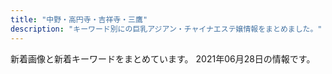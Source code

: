 ```yaml
---
title: "中野・高円寺・吉祥寺・三鷹"
description: "キーワード別にの巨乳アジアン・チャイナエステ嬢情報をまとめました。"
---
```


新着画像と新着キーワードをまとめています。
2021年06月28日の情報です。

<DmmAffiliateIns />
<KeywordTable
  shops={
    [
    {
        "url": "https://firelady.iest.info/",
        "keywords": {},
        "name": "Candle \uff5e\u30ad\u30e3\u30f3\u30c9\u30eb\uff5e",
        "img_links": [],
        "station": "JR\u837b\u7aaa\u99c5\u5357\u53e3"
    },
    {
        "name": "\u5922\u6c17\u5206",
        "keywords": {
            "86": 31,
            "87": 6
        },
        "station": "\u4e2d\u91ce\u5742\u4e0a\u99c53\u756a\u53e3",
        "url": "http://massage-aroma.red/",
        "img_links": [
            "http://massage-aroma.red/images/r4.jpg",
            "http://massage-aroma.red/images/cg08.jpg",
            "http://massage-aroma.red/images/kan.jpg",
            "http://massage-aroma.red/images/cg03.jpg",
            "http://massage-aroma.red/images/b5.jpg",
            "http://massage-aroma.red/images/rosel.png",
            "http://massage-aroma.red/images/b2.jpg",
            "http://massage-aroma.red/images/cg05.jpg",
            "http://massage-aroma.red/images/roser.png",
            "http://massage-aroma.red/images/cg02.jpg",
            "http://massage-aroma.red/images/b1.jpg",
            "http://massage-aroma.red/images/r1.jpg",
            "http://massage-aroma.red/images/card.jpg",
            "http://massage-aroma.red/images/r3.jpg",
            "http://massage-aroma.red/images/cg01.jpg",
            "http://massage-aroma.red/images/cg09.jpg",
            "http://massage-aroma.red/images/cg06.jpg",
            "http://massage-aroma.red/images/b3.jpg",
            "http://massage-aroma.red/images/qrc.png",
            "http://massage-aroma.red/images/r2.jpg",
            "http://massage-aroma.red/images/b4.jpg",
            "http://massage-aroma.red/images/b6.jpg",
            "http://massage-aroma.red/images/tel.png"
        ]
    },
    {
        "url": "http://www.smamu.net/juno/",
        "station": "JR\u837b\u7aaa\u99c5\u5357\u53e3",
        "name": "Juno\uff5e\u30b8\u30e5\u30ce\u30fc\uff5e",
        "img_links": [
            "http://www.smamu.net/juno/pc_schedule/photo/1598442872-1.jpg",
            "http://www.smamu.net/juno/pc_schedule/photo/1597114489-2.jpg",
            "http://www.smamu.net/juno/view_event/photo/news1597050580.jpg",
            "http://www.smamu.net/juno/view_event/photo/news1597032313.jpg",
            "http://www.smamu.net/juno/pc_schedule/photo/1608191494-2.jpg",
            "http://www.smamu.net/juno/pc_schedule/photo/1597025414-1.jpg",
            "http://www.smamu.net/juno/news/photo/1597114489.jpg",
            "http://www.smamu.net/juno/news/photo/1597115329.jpg",
            "http://www.smamu.net/juno/pc_schedule/photo/1602148966-1.jpg",
            "http://www.smamu.net/juno/pc_schedule/photo/1622198071-2.jpg",
            "http://www.smamu.net/juno/news/photo/1598442628.jpg",
            "http://www.smamu.net/juno/news/photo/1597025414.jpg",
            "http://www.smamu.net/juno/view_obj/hd_price_head.png",
            "http://www.smamu.net/juno/pc_schedule/photo/1597028346-1.jpg",
            "http://www.smamu.net/juno/news/photo/news1597028346.jpg",
            "http://www.smamu.net/juno/pc_schedule/photo/1597025414-2.jpg",
            "http://www.smamu.net/juno/view_obj/hd_top_newface.png",
            "http://www.smamu.net/juno/pc_schedule/photo/1597053985-1.jpg",
            "http://www.smamu.net/juno/pc_schedule/photo/m_noimage.jpg",
            "http://www.smamu.net/juno/pc_schedule/photo/1602148966-2.jpg",
            "http://www.smamu.net/juno/view_obj/p_head_profile.png",
            "http://www.smamu.net/juno/view_obj/p_head_cast.png",
            "http://www.smamu.net/juno/news/photo/news1622198071.jpg",
            "http://www.smamu.net/juno/pc_schedule/photo/1597053985-2.jpg",
            "http://www.smamu.net/juno/pc_schedule/photo/1597115329-1.jpg",
            "http://www.smamu.net/juno/pc_schedule/photo/1597028346-2.jpg",
            "http://www.smamu.net/juno/news/photo/news1602148966.jpg",
            "http://www.smamu.net/juno/upload/20210528-193516aya_1001sss.jpg",
            "http://www.smamu.net/juno/pc_schedule/photo/1598442628-1.jpg",
            "http://www.smamu.net/juno/view_obj/hd_top_information.png",
            "http://www.smamu.net/juno/pc_schedule/photo/1597114489-1.jpg",
            "http://www.smamu.net/juno/pc_schedule/photo/1597115329-2.jpg",
            "http://www.smamu.net/juno/news/photo/news1597053985.jpg",
            "http://www.smamu.net/juno/news/photo/1598442872.jpg",
            "http://www.smamu.net/juno/view_event/photo/news1597051332.jpg",
            "http://www.smamu.net/juno/view_obj/bn_top_reserve.jpg",
            "http://www.smamu.net/juno/view_obj/bn_top_mobile.jpg",
            "http://www.smamu.net/juno/view_obj/bottom_line_02.png",
            "http://www.smamu.net/juno/pc_schedule/photo/1622198071-1.jpg",
            "http://www.smamu.net/juno/view_obj/p_head_top.png",
            "http://www.smamu.net/juno/pc_schedule/photo/1608191494-1.jpg",
            "http://www.smamu.net/juno/news/photo/news1608191494.jpg",
            "http://www.smamu.net/juno/view_obj/header_01.png",
            "http://www.smamu.net/juno/view_obj/p_head_price.png"
        ],
        "keywords": {}
    },
    {
        "keywords": {
            "C": 12
        },
        "name": "\u30de\u30b7\u30e5\u30de\u30ed",
        "station": "JR\u837b\u7aaa\u99c5\u897f\u53e3",
        "img_links": [
            "https://mallow.relaxjp.com/css/nav/nav-001.jpg",
            "https://mallow.relaxjp.com/css/staff/staff14-a.jpg",
            "https://mallow.relaxjp.com/css/nav/nav-005.jpg",
            "https://mallow.relaxjp.com/css/staff/staff011-a.jpg",
            "https://mallow.relaxjp.com/css/staff/staff15-a.jpg",
            "https://mallow.relaxjp.com/css/staff/staff04-a.jpg",
            "https://mallow.relaxjp.com/css/staff/staff002-a.jpg",
            "https://mallow.relaxjp.com/css/nav/nav-0003.jpg",
            "https://mallow.relaxjp.com/css/staff/staff008-a.jpg",
            "https://mallow.relaxjp.com/css/cam0001.jpg",
            "https://mallow.relaxjp.com/css/staff/staff12-a.jpg",
            "https://mallow.relaxjp.com/css/staff/staff09-b.jpg",
            "https://mallow.relaxjp.com/css/head01.jpg",
            "https://mallow.relaxjp.com/css/top03.jpg",
            "https://mallow.relaxjp.com/css/staff/staff0001-a.jpg",
            "https://mallow.relaxjp.com/css/staff/staff002-b.jpg",
            "https://mallow.relaxjp.com/css/top02.jpg",
            "https://mallow.relaxjp.com/css/staff/staff12-b.jpg",
            "https://mallow.relaxjp.com/css/staff/staff09-a.jpg",
            "https://mallow.relaxjp.com/css/nav/nav-006.jpg",
            "https://mallow.relaxjp.com/css/staff/staff001-b.jpg",
            "https://mallow.relaxjp.com/css/nav/nav-004.jpg",
            "https://mallow.relaxjp.com/css/staff/staff0006-b.jpg",
            "https://mallow.relaxjp.com/css/staff/staff13-b.jpg",
            "https://mallow.relaxjp.com/css/staff/staff03-a.jpg",
            "https://mallow.relaxjp.com/css/staff/staff0006-a.jpg",
            "https://mallow.relaxjp.com/css/tel.png",
            "https://mallow.relaxjp.com/css/nav/nav-0002.jpg",
            "https://mallow.relaxjp.com/css/staff/staff13-a.jpg",
            "https://mallow.relaxjp.com/css/staff/staff008-b.jpg"
        ],
        "url": "https://mallow.relaxjp.com/"
    },
    {
        "img_links": [],
        "url": "http://kokoro.tyo.cm/",
        "keywords": {},
        "station": "JR\u837b\u7aaa\u99c5\u5357\u53e3",
        "name": "kokoro"
    },
    {
        "station": "JR\u963f\u4f50\u30f6\u8c37\u99c5\u5357\u53e3",
        "keywords": {},
        "img_links": [
            "http://www.amanni.work/images/3.jpg",
            "http://www.amanni.work/images/s4.jpg",
            "http://www.amanni.work/images/head.jpg",
            "http://www.amanni.work/img/hitomi1.jpg",
            "http://www.amanni.work/images/mobile.jpg",
            "http://www.amanni.work/images/2.jpg",
            "http://www.amanni.work/img/aya1.jpg",
            "http://www.amanni.work/images/ta.jpg",
            "http://www.amanni.work/images/interior_t.jpg",
            "http://www.amanni.work/images/b2.jpg",
            "http://www.amanni.work/images/staff_t.jpg",
            "http://www.amanni.work/images/4.jpg",
            "http://www.amanni.work/images/ac1.jpg",
            "http://www.amanni.work/images/sys1.jpg",
            "http://www.amanni.work/images/news.jpg",
            "http://www.amanni.work/img/yumi1.jpg",
            "http://www.amanni.work/images/tel.jpg",
            "http://www.amanni.work/images/1.jpg",
            "http://www.amanni.work/images/s1.jpg",
            "http://www.amanni.work/img/hana1.jpg",
            "http://www.amanni.work/images/s3.jpg",
            "http://www.amanni.work/images/s2.jpg",
            "http://www.amanni.work/images/b1.jpg",
            "http://www.amanni.work/images/int2.jpg",
            "http://www.amanni.work/images/int1.jpg",
            "http://www.amanni.work/images/sys2.jpg",
            "http://www.amanni.work/images/s1.png"
        ],
        "url": "http://www.amanni.work/",
        "name": "Amanda -\u30a2\u30de\u30f3\u30c0-"
    },
    {
        "keywords": {},
        "station": "JR\u9ad8\u5186\u5bfa\u99c5\u5317\u53e3",
        "img_links": [
            "http://e-mira.net/_src/18381285/navi_14.png",
            "http://e-mira.net/_src/53568978/sign.png",
            "http://e-mira.net/_src/18381279/navi_11.png",
            "http://e-mira.net/_src/18381398/navi_15.png",
            "http://e-mira.net/_src/19217853/footer_06.png",
            "http://e-mira.net/_src/25639988/sign.png",
            "http://e-mira.net/_src/18381304/sign.png",
            "http://e-mira.net/_src/18381639/navi_13.png",
            "http://e-mira.net/_src/18381228/footer_06.png",
            "http://e-mira.net/_src/39651631/wechatimg50.jpg",
            "http://e-mira.net/_src/18381400/navi_10.png",
            "http://e-mira.net/_src/18381676/navi_14.png",
            "http://e-mira.net/_src/19217857/footer_02.png",
            "http://e-mira.net/_src/18381238/navi_11.png",
            "http://e-mira.net/_src/18381673/navi_12.png",
            "http://e-mira.net/_src/18381142/sign.png",
            "http://e-mira.net/_src/18381381/footer_06.png",
            "http://e-mira.net/_src/53568986/footer_03.png",
            "http://e-mira.net/_src/18381498/navi_12.png",
            "http://e-mira.net/_src/19173124/wechatimg705.jpg",
            "http://e-mira.net/_src/18381159/navi_10.png",
            "http://e-mira.net/_src/18381635/navi_11.png",
            "http://e-mira.net/_src/18381625/footer_05.png",
            "http://e-mira.net/_src/19217836/navi_13.png",
            "http://e-mira.net/_src/18381416/footer_06.png",
            "http://e-mira.net/_src/18381574/navi_15.png",
            "http://e-mira.net/_src/18381513/sign.png",
            "http://e-mira.net/_src/18381337/profile_05.png",
            "http://e-mira.net/_src/18381505/navi_10.png",
            "http://e-mira.net/_src/49954707/wechatimg150.jpg",
            "http://e-mira.net/_src/18381606/navi_14.png",
            "http://e-mira.net/_src/18381587/footer_02.png",
            "http://e-mira.net/_src/18381138/footer_05.png",
            "http://e-mira.net/_src/18381347/footer_07.png",
            "http://e-mira.net/_src/25639972/navi_13.png",
            "http://e-mira.net/_src/18381568/navi_12.png",
            "http://e-mira.net/_src/44478269/wechatimg152.jpg",
            "http://e-mira.net/_src/18381444/sign.png",
            "http://e-mira.net/_src/18381349/sign.png",
            "http://e-mira.net/_src/54747009/wechatimg1144.jpg",
            "http://e-mira.net/_src/18381185/footer_07.png",
            "http://e-mira.net/_src/53568983/footer_06.png",
            "http://e-mira.net/_src/18381227/footer_05.png",
            "http://e-mira.net/_src/18381571/navi_14.png",
            "http://e-mira.net/_src/18381657/footer_02.png",
            "http://e-mira.net/_src/18381592/footer_07.png",
            "http://e-mira.net/_src/32450222/unnamed_20180612172938653.jpg",
            "http://e-mira.net/_src/18381339/sign.png",
            "http://e-mira.net/_src/18381182/footer_04.png",
            "http://e-mira.net/_src/18381483/footer_03.png",
            "http://e-mira.net/_src/19217814/wechatimg230.jpg",
            "http://e-mira.net/_src/18381641/navi_14.png",
            "http://e-mira.net/_src/18381311/footer_06.png",
            "http://e-mira.net/_src/18381671/navi_11.png",
            "http://e-mira.net/_src/18381362/navi_14.png",
            "http://e-mira.net/_src/53568961/navi_15.png",
            "http://e-mira.net/_src/44386538/wechatimg70_20200612110516119.jpg",
            "http://e-mira.net/_src/18381675/navi_13.png",
            "http://e-mira.net/_src/18381652/profile_05.png",
            "http://e-mira.net/_src/18381464/navi_13.png",
            "http://e-mira.net/_src/18381783/wechatimg232.jpg",
            "http://e-mira.net/_src/18381195/navi_12.png",
            "http://e-mira.net/_src/18381428/navi_12.png",
            "http://e-mira.net/_src/18381322/navi_12.png",
            "http://e-mira.net/_src/18381391/navi_11.png",
            "http://e-mira.net/_src/18381372/profile_05.png",
            "http://e-mira.net/_src/18381181/footer_03.png",
            "http://e-mira.net/_src/18381289/navi_10.png",
            "http://e-mira.net/_src/18381184/footer_06.png",
            "http://e-mira.net/_src/18381358/navi_12.png",
            "http://e-mira.net/_src/18381342/footer_02.png",
            "http://e-mira.net/_src/18381366/navi_10.png",
            "http://e-mira.net/_src/18381567/navi_12.png",
            "http://e-mira.net/_src/18381092/footer_05.png",
            "http://e-mira.net/_src/18381091/footer_04.png",
            "http://e-mira.net/_src/18381407/profile_05.png",
            "http://e-mira.net/_src/18381346/footer_06.png",
            "http://e-mira.net/_src/18381508/wechatimg1143.jpg",
            "http://e-mira.net/_src/18381135/footer_02.png",
            "http://e-mira.net/_src/18381433/navi_15.png",
            "http://e-mira.net/_src/18381153/navi_13.png",
            "http://e-mira.net/_src/18381399/navi_15.png",
            "http://e-mira.net/_src/18381242/navi_13.png",
            "http://e-mira.net/_src/18381482/footer_02.png",
            "http://e-mira.net/_src/18381333/unnamed_20180612172938653.jpg",
            "http://e-mira.net/_src/18381637/navi_12.png",
            "http://e-mira.net/_src/18381624/footer_04.png",
            "http://e-mira.net/_src/25639995/footer_06.png",
            "http://e-mira.net/_src/18381591/footer_06.png",
            "http://e-mira.net/_src/18381461/navi_11.png",
            "http://e-mira.net/_src/18381117/line2.png",
            "http://e-mira.net/_src/18381500/navi_13.png",
            "http://e-mira.net/_src/18381695/footer_05.png",
            "http://e-mira.net/_src/18381359/navi_13.png",
            "http://e-mira.net/_src/18381243/navi_14.png",
            "http://e-mira.net/_src/18381454/sign.png",
            "http://e-mira.net/_src/18381584/sign.png",
            "http://e-mira.net/_src/18381487/footer_07.png",
            "http://e-mira.net/_src/18381374/sign.png",
            "http://e-mira.net/_src/18381310/footer_05.png",
            "http://e-mira.net/_src/56132861/wechatimg1020.jpg",
            "http://e-mira.net/_src/18381689/sign.png",
            "http://e-mira.net/_src/18381132/sign.png",
            "http://e-mira.net/_src/18381662/footer_07.png",
            "http://e-mira.net/_src/18381390/navi_11.png",
            "http://e-mira.net/_src/18381646/navi_10.png",
            "http://e-mira.net/_src/18381197/navi_13.png",
            "http://e-mira.net/_src/53569008/wechatimg152.jpg",
            "http://e-mira.net/_src/18381113/navi_10.png",
            "http://e-mira.net/_src/53568989/sign.png",
            "http://e-mira.net/_src/18381368/smartselect_20190726-192136_wechat.jpg",
            "http://e-mira.net/_src/18381788/wechatimg329.jpg",
            "http://e-mira.net/_src/18381588/footer_03.png",
            "http://e-mira.net/_src/18381447/footer_02.png",
            "http://e-mira.net/_src/18381377/footer_02.png",
            "http://e-mira.net/_src/18381436/navi_10.png",
            "http://e-mira.net/_src/18381497/navi_12.png",
            "http://e-mira.net/_src/18381073/navi_10.png",
            "http://e-mira.net/_src/18381467/navi_14.png",
            "http://e-mira.net/_src/18381283/navi_13.png",
            "http://e-mira.net/_src/53568964/navi_14.png",
            "http://e-mira.net/_src/18381679/navi_15.png",
            "http://e-mira.net/_src/18381281/navi_12.png",
            "http://e-mira.net/_src/25639986/profile_05.png",
            "http://e-mira.net/_src/18381194/navi_11.png",
            "http://e-mira.net/_src/25639970/navi_12.png",
            "http://e-mira.net/_src/18381329/navi_15.png",
            "http://e-mira.net/_src/25639987/sign.png",
            "http://e-mira.net/_src/18381607/navi_14.png",
            "http://e-mira.net/_src/18381068/navi_13.png",
            "http://e-mira.net/_src/18381063/navi_11.png",
            "http://e-mira.net/_src/18381209/line2.png",
            "http://e-mira.net/_src/31433038/wechatimg98.jpg",
            "http://e-mira.net/_src/18381590/footer_05.png",
            "http://e-mira.net/_src/18381111/navi_15.png",
            "http://e-mira.net/_src/18381613/wechatimg412_20210512175955671.jpg",
            "http://e-mira.net/_src/18381688/sign.png",
            "http://e-mira.net/_src/18381278/navi_11.png",
            "http://e-mira.net/_src/18381658/footer_03.png",
            "http://e-mira.net/_src/18381697/footer_07.png",
            "http://e-mira.net/_src/44386546/smartselect_20190726-192136_wechat.jpg",
            "http://e-mira.net/_src/18381107/navi_13.png",
            "http://e-mira.net/_src/53568985/footer_04.png",
            "http://e-mira.net/_src/18381419/sign.png",
            "http://e-mira.net/_src/21452507/wechatimg232.jpg",
            "http://e-mira.net/_src/18381415/footer_05.png",
            "http://e-mira.net/_src/25639991/footer_02.png",
            "http://e-mira.net/_src/18381711/img20190616221341454274.jpg",
            "http://e-mira.net/_src/18381432/navi_14.png",
            "http://e-mira.net/_src/18381309/footer_04.png",
            "http://e-mira.net/_src/18381401/navi_10.png",
            "http://e-mira.net/_src/25639998/sign.png",
            "http://e-mira.net/_src/25639992/footer_03.png",
            "http://e-mira.net/_src/18381150/navi_12.png",
            "http://e-mira.net/_src/56132907/wechatimg208.jpg",
            "http://e-mira.net/_src/18381321/navi_11.png",
            "http://e-mira.net/_src/18381644/navi_15.png",
            "http://e-mira.net/_src/18381157/navi_15.png",
            "http://e-mira.net/_src/18381463/navi_12.png",
            "http://e-mira.net/_src/18381373/sign.png",
            "http://e-mira.net/_src/18381450/footer_05.png",
            "http://e-mira.net/_src/25639979/navi_10.png",
            "http://e-mira.net/_src/19217852/footer_07.png",
            "http://e-mira.net/_src/18381449/footer_04.png",
            "http://e-mira.net/_src/18381469/navi_15.png",
            "http://e-mira.net/_src/18381105/navi_12.png",
            "http://e-mira.net/_src/18381225/footer_03.png",
            "http://e-mira.net/_src/25639968/navi_11.png",
            "http://e-mira.net/_src/18381678/navi_15.png",
            "http://e-mira.net/_src/18381443/sign.png",
            "http://e-mira.net/_src/18381109/navi_14.png",
            "http://e-mira.net/_src/18381485/footer_05.png",
            "http://e-mira.net/_src/18381496/navi_11.png",
            "http://e-mira.net/_src/18381089/footer_02.png",
            "http://e-mira.net/_src/54747000/wechatimg208.jpg",
            "http://e-mira.net/_src/18381648/wechatimg329.jpg",
            "http://e-mira.net/_src/53568987/footer_02.png",
            "http://e-mira.net/_src/18381162/line2.png",
            "http://e-mira.net/_src/18381740/wechatimg16.jpg",
            "http://e-mira.net/_src/32345527/smartselect_20190726-192136_wechat.jpg",
            "http://e-mira.net/_src/18381078/notice.png",
            "http://e-mira.net/_src/18381239/navi_12.png",
            "http://e-mira.net/_src/18381460/navi_11.png",
            "http://e-mira.net/_src/18381672/navi_12.png",
            "http://e-mira.net/_src/18381380/footer_05.png",
            "http://e-mira.net/_src/18381626/footer_06.png",
            "http://e-mira.net/_src/18381231/sign.png",
            "http://e-mira.net/_src/19217859/sign.png",
            "http://e-mira.net/_src/18381600/navi_11.png",
            "http://e-mira.net/_src/21452882/wechatimg108.jpg",
            "http://e-mira.net/_src/18381708/qr.png",
            "http://e-mira.net/_src/25639973/navi_13.png",
            "http://e-mira.net/_src/18381627/footer_07.png",
            "http://e-mira.net/_src/19217834/navi_14.png",
            "http://e-mira.net/_src/53568979/sign.png",
            "http://e-mira.net/_src/18381393/navi_12.png",
            "http://e-mira.net/_src/18381681/navi_10.png",
            "http://e-mira.net/_src/18381327/navi_14.png",
            "http://e-mira.net/_src/54747010/wechatimg1143.jpg",
            "http://e-mira.net/_src/18381692/footer_02.png",
            "http://e-mira.net/_src/19217839/navi_11.png",
            "http://e-mira.net/_src/18381394/navi_13.png",
            "http://e-mira.net/_src/18381427/navi_12.png",
            "http://e-mira.net/_src/18381284/navi_14.png",
            "http://e-mira.net/_src/18381148/navi_11.png",
            "http://e-mira.net/_src/18381583/sign.png",
            "http://e-mira.net/_src/18381687/profile_05.png",
            "http://e-mira.net/_src/18381604/navi_13.png",
            "http://e-mira.net/_src/18381280/navi_12.png",
            "http://e-mira.net/_src/18381110/navi_14.png",
            "http://e-mira.net/_src/18381093/footer_06.png",
            "http://e-mira.net/_src/19217838/navi_12.png",
            "http://e-mira.net/_src/18381721/ac2.png",
            "http://e-mira.net/_src/18381106/navi_12.png",
            "http://e-mira.net/_src/18381156/navi_15.png",
            "http://e-mira.net/_src/18381696/footer_06.png",
            "http://e-mira.net/_src/18381674/navi_13.png",
            "http://e-mira.net/_src/18381623/footer_03.png",
            "http://e-mira.net/_src/18381269/footer_06.png",
            "http://e-mira.net/_src/19217833/navi_14.png",
            "http://e-mira.net/_src/19217855/footer_04.png",
            "http://e-mira.net/_src/18381434/navi_15.png",
            "http://e-mira.net/_src/18381270/footer_07.png",
            "http://e-mira.net/_src/18381180/footer_02.png",
            "http://e-mira.net/_src/18381629/sign.png",
            "http://e-mira.net/_src/53568959/navi_10.png",
            "http://e-mira.net/_src/53569041/wechatimg1144.jpg",
            "http://e-mira.net/_src/18381608/navi_15.png",
            "http://e-mira.net/_src/18381343/footer_03.png",
            "http://e-mira.net/_src/18381504/navi_15.png",
            "http://e-mira.net/_src/18381442/profile_05.png",
            "http://e-mira.net/_src/18381654/sign.png",
            "http://e-mira.net/_src/18381395/navi_13.png",
            "http://e-mira.net/_src/18381520/footer_05.png",
            "http://e-mira.net/_src/18381262/sign.png",
            "http://e-mira.net/_src/18381266/footer_03.png",
            "http://e-mira.net/_src/18381430/navi_13.png",
            "http://e-mira.net/_src/18381086/2ngh288160_5j9_anv8160kns5d6024f.jpg",
            "http://e-mira.net/_src/18381699/sign.png",
            "http://e-mira.net/_src/18381282/navi_13.png",
            "http://e-mira.net/_src/53568962/navi_15.png",
            "http://e-mira.net/_src/18381594/sign.png",
            "http://e-mira.net/_src/18381489/sign.png",
            "http://e-mira.net/_src/18381187/sign.png",
            "http://e-mira.net/_src/18381247/navi_10.png",
            "http://e-mira.net/_src/25639994/footer_05.png",
            "http://e-mira.net/_src/18381582/profile_05.png",
            "http://e-mira.net/_src/18381158/navi_10.png",
            "http://e-mira.net/_src/18381719/ac1.png",
            "http://e-mira.net/_src/18381569/navi_13.png",
            "http://e-mira.net/_src/18381619/sign.png",
            "http://e-mira.net/_src/18381435/navi_10.png",
            "http://e-mira.net/_src/53569010/wechatimg156_20201124112344134.jpg",
            "http://e-mira.net/_src/18381265/footer_02.png",
            "http://e-mira.net/_src/18381397/navi_14.png",
            "http://e-mira.net/_src/25639975/navi_14.png",
            "http://e-mira.net/_src/18381096/sign.png",
            "http://e-mira.net/_src/18381664/sign.png",
            "http://e-mira.net/_src/18381477/profile_05.png",
            "http://e-mira.net/_src/18381622/footer_02.png",
            "http://e-mira.net/_src/18381514/sign.png",
            "http://e-mira.net/_src/18381112/navi_15.png",
            "http://e-mira.net/_src/18381566/navi_11.png",
            "http://e-mira.net/_src/18381392/navi_12.png",
            "http://e-mira.net/_src/18381468/navi_15.png",
            "http://e-mira.net/_src/18381601/navi_11.png",
            "http://e-mira.net/_src/18381452/footer_07.png",
            "http://e-mira.net/_src/19217856/footer_03.png",
            "http://e-mira.net/_src/18381177/sign.png",
            "http://e-mira.net/_src/18381465/navi_13.png",
            "http://e-mira.net/_src/18381072/navi_15.png",
            "http://e-mira.net/_src/18381357/navi_12.png",
            "http://e-mira.net/_src/53569040/wechatimg232.jpg",
            "http://e-mira.net/_src/18381636/navi_11.png",
            "http://e-mira.net/_src/18381286/navi_15.png",
            "http://e-mira.net/_src/18381638/navi_12.png",
            "http://e-mira.net/_src/18381330/navi_10.png",
            "http://e-mira.net/_src/18381312/footer_07.png",
            "http://e-mira.net/_src/53568972/wechatimg1020.jpg",
            "http://e-mira.net/_src/18381470/navi_10.png",
            "http://e-mira.net/_src/18381706/backback_03.png",
            "http://e-mira.net/_src/56132863/wechatimg412.jpg",
            "http://e-mira.net/_src/18381384/sign.png",
            "http://e-mira.net/_src/18381431/navi_14.png",
            "http://e-mira.net/_src/25639974/navi_14.png",
            "http://e-mira.net/_src/18381246/navi_15.png",
            "http://e-mira.net/_src/25639978/navi_10.png",
            "http://e-mira.net/_src/18381077/line.png",
            "http://e-mira.net/_src/25639996/footer_07.png",
            "http://e-mira.net/_src/19217840/navi_11.png",
            "http://e-mira.net/_src/18381426/navi_11.png",
            "http://e-mira.net/_src/18381565/navi_11.png",
            "http://e-mira.net/_src/18381240/navi_12.png",
            "http://e-mira.net/_src/23056975/unnamed_%281%29.jpg",
            "http://e-mira.net/_src/18381396/navi_14.png",
            "http://e-mira.net/_src/18381308/footer_03.png",
            "http://e-mira.net/_src/18381611/navi_10.png",
            "http://e-mira.net/_src/18381344/footer_04.png",
            "http://e-mira.net/_src/18381075/line.png",
            "http://e-mira.net/_src/18381522/footer_07.png",
            "http://e-mira.net/_src/18381365/navi_10.png",
            "http://e-mira.net/_src/18381090/footer_03.png",
            "http://e-mira.net/_src/18381479/sign.png",
            "http://e-mira.net/_src/18381149/navi_11.png",
            "http://e-mira.net/_src/18381199/navi_14.png",
            "http://e-mira.net/_src/19217848/sign.png",
            "http://e-mira.net/_src/19217829/navi_10.png",
            "http://e-mira.net/_src/19217835/navi_13.png",
            "http://e-mira.net/_src/18381473/wechatimg1144.jpg",
            "http://e-mira.net/_src/25639976/navi_15.png",
            "http://e-mira.net/_src/18381503/navi_15.png",
            "http://e-mira.net/_src/18381512/profile_05.png",
            "http://e-mira.net/_src/18381403/wechatimg50.jpg",
            "http://e-mira.net/_src/18381694/footer_04.png",
            "http://e-mira.net/_src/18381642/navi_14.png",
            "http://e-mira.net/_src/19217837/navi_12.png",
            "http://e-mira.net/_src/53568965/navi_13.png",
            "http://e-mira.net/_src/18381207/line2.png",
            "http://e-mira.net/_src/18381610/navi_10.png",
            "http://e-mira.net/_src/18381462/navi_12.png",
            "http://e-mira.net/_src/18381250/line2.png",
            "http://e-mira.net/_src/18381363/navi_15.png",
            "http://e-mira.net/_src/53568982/footer_07.png",
            "http://e-mira.net/_src/18381323/navi_12.png",
            "http://e-mira.net/_src/53568984/footer_05.png",
            "http://e-mira.net/_src/18381067/navi_13.png",
            "http://e-mira.net/_src/18381307/footer_02.png",
            "http://e-mira.net/_src/18381670/navi_11.png",
            "http://e-mira.net/_src/18381154/navi_14.png",
            "http://e-mira.net/_src/53568963/navi_14.png",
            "http://e-mira.net/_src/18381478/sign.png",
            "http://e-mira.net/_src/18381248/navi_10.png",
            "http://e-mira.net/_src/18381409/sign.png",
            "http://e-mira.net/_src/18381202/navi_15.png",
            "http://e-mira.net/_src/18381292/line2.png",
            "http://e-mira.net/_src/18381471/navi_10.png",
            "http://e-mira.net/_src/18381193/navi_11.png",
            "http://e-mira.net/_src/18381653/sign.png",
            "http://e-mira.net/_src/18381602/navi_12.png",
            "http://e-mira.net/_src/18381364/navi_15.png",
            "http://e-mira.net/_src/18381345/footer_05.png",
            "http://e-mira.net/_src/18381382/footer_07.png",
            "http://e-mira.net/_src/18381576/navi_10.png",
            "http://e-mira.net/_src/18381237/navi_11.png",
            "http://e-mira.net/_src/19217854/footer_05.png",
            "http://e-mira.net/_src/18381328/navi_15.png",
            "http://e-mira.net/_src/25639969/navi_11.png",
            "http://e-mira.net/_src/18381521/footer_06.png",
            "http://e-mira.net/_src/56132865/wechatimg1143.jpg",
            "http://e-mira.net/_src/18381267/footer_04.png",
            "http://e-mira.net/_src/25639971/navi_12.png",
            "http://e-mira.net/_src/18381151/navi_12.png",
            "http://e-mira.net/_src/18381071/navi_15.png",
            "http://e-mira.net/_src/53568960/navi_10.png",
            "http://e-mira.net/_src/18381229/footer_07.png",
            "http://e-mira.net/_src/18381429/navi_13.png",
            "http://e-mira.net/_src/18381070/navi_14.png",
            "http://e-mira.net/_src/18381119/line2.png",
            "http://e-mira.net/_src/18381605/navi_13.png",
            "http://e-mira.net/_src/18381136/footer_03.png",
            "http://e-mira.net/_src/18381617/profile_05.png",
            "http://e-mira.net/_src/53568969/navi_11.png",
            "http://e-mira.net/_src/18381069/navi_14.png",
            "http://e-mira.net/_src/18381413/footer_03.png",
            "http://e-mira.net/_src/18381570/navi_13.png",
            "http://e-mira.net/_src/18381506/navi_10.png",
            "http://e-mira.net/_src/18381683/wechatimg233.jpg",
            "http://e-mira.net/_src/18381325/navi_13.png",
            "http://e-mira.net/_src/18381288/navi_10.png",
            "http://e-mira.net/_src/18381320/navi_11.png",
            "http://e-mira.net/_src/18381502/navi_14.png",
            "http://e-mira.net/_src/18381659/footer_04.png",
            "http://e-mira.net/_src/18381589/footer_04.png",
            "http://e-mira.net/_src/18381425/navi_11.png",
            "http://e-mira.net/_src/18381355/navi_11.png",
            "http://e-mira.net/_src/18381314/sign.png",
            "http://e-mira.net/_src/18381661/footer_06.png",
            "http://e-mira.net/_src/18381065/navi_12.png",
            "http://e-mira.net/_src/18381438/wechatimg152.jpg",
            "http://e-mira.net/_src/18381572/navi_14.png",
            "http://e-mira.net/_src/18381645/navi_10.png",
            "http://e-mira.net/_src/18381094/footer_07.png",
            "http://e-mira.net/_src/18381338/sign.png",
            "http://e-mira.net/_src/53568967/navi_12.png",
            "http://e-mira.net/_src/18381725/ac4.png",
            "http://e-mira.net/_src/18381603/navi_12.png",
            "http://e-mira.net/_src/18381139/footer_06.png",
            "http://e-mira.net/_src/18381108/navi_13.png",
            "http://e-mira.net/_src/18381417/footer_07.png",
            "http://e-mira.net/_src/53568948/wechatimg1020.jpg",
            "http://e-mira.net/_src/53568970/navi_11.png",
            "http://e-mira.net/_src/18381575/navi_10.png",
            "http://e-mira.net/_src/18381140/footer_07.png",
            "http://e-mira.net/_src/18381324/navi_13.png",
            "http://e-mira.net/_src/18381103/navi_11.png",
            "http://e-mira.net/_src/18381414/footer_04.png",
            "http://e-mira.net/_src/18381183/footer_05.png",
            "http://e-mira.net/_src/18381705/sign.png",
            "http://e-mira.net/_src/18381618/sign.png",
            "http://e-mira.net/_src/18381501/navi_14.png",
            "http://e-mira.net/_src/18381379/footer_04.png",
            "http://e-mira.net/_src/18381609/navi_15.png",
            "http://e-mira.net/_src/18381573/navi_15.png",
            "http://e-mira.net/_src/53568968/navi_12.png",
            "http://e-mira.net/_src/18381486/footer_06.png",
            "http://e-mira.net/_src/18381466/navi_14.png",
            "http://e-mira.net/_src/18381519/footer_04.png",
            "http://e-mira.net/_src/18381451/footer_06.png",
            "http://e-mira.net/_src/18381137/footer_04.png",
            "http://e-mira.net/_src/25639993/footer_04.png",
            "http://e-mira.net/_src/19217849/sign.png",
            "http://e-mira.net/_src/18381272/sign.png",
            "http://e-mira.net/_src/18381484/footer_04.png",
            "http://e-mira.net/_src/18381361/navi_14.png",
            "http://e-mira.net/_src/18381201/navi_15.png",
            "http://e-mira.net/_src/18381360/navi_13.png",
            "http://e-mira.net/_src/18381495/navi_11.png",
            "http://e-mira.net/_src/18381203/navi_10.png",
            "http://e-mira.net/_src/50327149/wechatimg156_20201124112344134.jpg",
            "http://e-mira.net/_src/19217842/wechatimg208.jpg",
            "http://e-mira.net/_src/18381356/navi_11.png",
            "http://e-mira.net/_src/18381448/footer_03.png",
            "http://e-mira.net/_src/18381268/footer_05.png",
            "http://e-mira.net/_src/18381114/navi_10.png",
            "http://e-mira.net/_src/19217847/profile_05.png",
            "http://e-mira.net/_src/18381518/footer_03.png",
            "http://e-mira.net/_src/18381578/wechatimg108.jpg",
            "http://e-mira.net/_src/18381693/footer_03.png",
            "http://e-mira.net/_src/18381226/footer_04.png",
            "http://e-mira.net/_src/18381524/sign.png",
            "http://e-mira.net/_src/19217832/navi_15.png",
            "http://e-mira.net/_src/18381064/navi_11.png",
            "http://e-mira.net/_src/18381499/navi_13.png",
            "http://e-mira.net/_src/18381204/navi_10.png",
            "http://e-mira.net/_src/19217831/navi_15.png",
            "http://e-mira.net/_src/53568966/navi_13.png",
            "http://e-mira.net/_src/18381224/footer_02.png",
            "http://e-mira.net/_src/18381412/footer_02.png",
            "http://e-mira.net/_src/18381241/navi_13.png",
            "http://e-mira.net/_src/25639981/wechatimg156_20201124112344134.jpg",
            "http://e-mira.net/_src/18381660/footer_05.png",
            "http://e-mira.net/_src/53568977/profile_05.png",
            "http://e-mira.net/_src/18381378/footer_03.png",
            "http://e-mira.net/_src/18381200/navi_14.png",
            "http://e-mira.net/_src/25639977/navi_15.png",
            "http://e-mira.net/_src/18381723/ac3.png",
            "http://e-mira.net/_src/18381196/navi_12.png",
            "http://e-mira.net/_src/18381408/sign.png",
            "http://e-mira.net/_src/18381066/navi_12.png",
            "http://e-mira.net/_src/18381326/navi_14.png",
            "http://e-mira.net/_src/18381517/footer_02.png",
            "http://e-mira.net/_src/53569034/wechatimg50.jpg",
            "http://e-mira.net/_src/18381245/navi_15.png",
            "http://e-mira.net/_src/18381680/navi_10.png",
            "http://e-mira.net/_src/19217830/navi_10.png",
            "http://e-mira.net/_src/18381677/navi_14.png",
            "http://e-mira.net/_src/18381155/navi_14.png",
            "http://e-mira.net/_src/18381152/navi_13.png",
            "http://e-mira.net/_src/18381643/navi_15.png",
            "http://e-mira.net/_src/18381640/navi_13.png",
            "http://e-mira.net/_src/18381221/sign.png",
            "http://e-mira.net/_src/18381331/navi_10.png"
        ],
        "url": "http://e-mira.net/",
        "name": "\u30d4\u30e5\u30a2\u30cf\u30fc\u30c8"
    },
    {
        "station": "JR\u837b\u7aaa\u99c5\u5317\u53e3",
        "keywords": {
            "\u80f8": 2,
            "\u4e73": 1,
            "\u5de8\u4e73": 1,
            "\u30bb\u30af\u30b7\u30fc": 1
        },
        "url": "https://pureheart.tokyo/",
        "img_links": [
            "https://pureheart.tokyo/sites/default/files/pictures/2018-06/aya_001.jpg",
            "https://pureheart.tokyo/sites/default/files/styles/large/public/pictures/2020-10/misaki_001.jpg",
            "https://pureheart.tokyo/sites/default/files/pictures/2020-10/misaki_001.jpg",
            "https://pureheart.tokyo/sites/default/files/pictures/2018-09/miyuki_002_0.jpg",
            "https://pureheart.tokyo/sites/default/files/styles/large/public/pictures/2021-06/hikaru_001.jpg",
            "https://pureheart.tokyo/sites/default/files/pictures/2021-05/21052702.jpg",
            "https://pureheart.tokyo/sites/default/files/inline-images/PA311701.jpg",
            "https://pureheart.tokyo/sites/default/files/pictures/2021-01/rize_004_1.jpg",
            "https://pureheart.tokyo/sites/default/files/pictures/2020-06/20062201.jpg",
            "https://pureheart.tokyo/sites/default/files/pictures/2021-06/hikaru_001.jpg",
            "https://pureheart.tokyo/sites/default/files/pictures/2020-04/erina_005.jpg",
            "https://pureheart.tokyo/sites/default/files/pictures/2018-06/noa_001.jpg",
            "https://pureheart.tokyo/sites/default/files/styles/large/public/pictures/2021-05/21052702.jpg",
            "https://pureheart.tokyo/sites/default/files/pictures/2021-05/21052701.jpg",
            "https://pureheart.tokyo/sites/default/files/pictures/2018-06/emi_001.jpg",
            "https://pureheart.tokyo/sites/default/files/inline-images/PA311702.jpg"
        ],
        "name": "Pure Heart"
    },
    {
        "name": "\u6e05\u604b \uff5e\u305b\u3044\u308c\u3093\uff5e",
        "station": "JR\u897f\u837b\u7aaa\u99c5\u5317\u53e3",
        "img_links": [
            "http://sei-ren.work/staff/yuki.jpg",
            "http://sei-ren.work/sp/img/rin1.png",
            "http://sei-ren.work/images/int2.jpg",
            "http://sei-ren.work/images/news.jpg",
            "http://sei-ren.work/img/emi1.png",
            "http://sei-ren.work/sp/menu/staff.jpg",
            "http://sei-ren.work/images/sys2.jpg",
            "http://sei-ren.work/staff/emi.jpg",
            "http://sei-ren.work/sp/images/e1.jpg",
            "http://sei-ren.work/sp/staff/riri.jpg",
            "http://sei-ren.work/img/sizuka1.png",
            "http://sei-ren.work/sp/images/interior_t.jpg",
            "http://sei-ren.work/sp/images/e3.jpg",
            "http://sei-ren.work/sp/images/head.jpg",
            "http://sei-ren.work/images/sys1.jpg",
            "http://sei-ren.work/images/sys4.jpg",
            "http://sei-ren.work/images/sys3.jpg",
            "http://sei-ren.work/sp/images/s2.jpg",
            "http://sei-ren.work/sp/images/sys4.png",
            "http://sei-ren.work/sp/images/topgirl.jpg",
            "http://sei-ren.work/sp/menu/top.jpg",
            "http://sei-ren.work/sp/images/int2.png",
            "http://sei-ren.work/img/riri1.png",
            "http://sei-ren.work/sp/images/footer.png",
            "http://sei-ren.work/images/staff_t.jpg",
            "http://sei-ren.work/sp/images/s3.jpg",
            "http://sei-ren.work/img/rin1.png",
            "http://sei-ren.work/sp/img/emi1.png",
            "http://sei-ren.work/sp/menu/interior.jpg",
            "http://sei-ren.work/sp/images/rec.jpg",
            "http://sei-ren.work/staff/riri.jpg",
            "http://sei-ren.work/sp/images/news.jpg",
            "http://sei-ren.work/images/sm.jpg",
            "http://sei-ren.work/images/int1.jpg",
            "http://sei-ren.work/sp/images/staff_t.jpg",
            "http://sei-ren.work/sp/img/yuki1.png",
            "http://sei-ren.work/images/b1.jpg",
            "http://sei-ren.work/images/b2.jpg",
            "http://sei-ren.work/sp/images/e6.jpg",
            "http://sei-ren.work/sp/images/newsb.png",
            "http://sei-ren.work/sp/staff/yuki.jpg",
            "http://sei-ren.work/sp/images/int1.jpg",
            "http://sei-ren.work/sp/images/e2.jpg",
            "http://sei-ren.work/sp/staff/sizuka.jpg",
            "http://sei-ren.work/sp/img/sizuka1.png",
            "http://sei-ren.work/sp/images/sisu_t.jpg",
            "http://sei-ren.work/sp/staff/rin.jpg",
            "http://sei-ren.work/sp/images/sisu1.png",
            "http://sei-ren.work/sp/images/tel.jpg",
            "http://sei-ren.work/staff/sizuka.jpg",
            "http://sei-ren.work/sp/images/sys2.jpg",
            "http://sei-ren.work/sp/images/e4.jpg",
            "http://sei-ren.work/images/rec.jpg",
            "http://sei-ren.work/images/interior_t.jpg",
            "http://sei-ren.work/sp/menu/sisu.jpg",
            "http://sei-ren.work/images/head.jpg",
            "http://sei-ren.work/sp/images/e5.jpg",
            "http://sei-ren.work/img/yuki1.png",
            "http://sei-ren.work/sp/images/sys3.jpg",
            "http://sei-ren.work/images/b3.jpg",
            "http://sei-ren.work/sp/images/ac1.jpg",
            "http://sei-ren.work/sp/images/sys1.jpg",
            "http://sei-ren.work/images/tg.jpg",
            "http://sei-ren.work/staff/rin.jpg",
            "http://sei-ren.work/sp/img/riri1.png",
            "http://sei-ren.work/sp/staff/emi.jpg",
            "http://sei-ren.work/sp/images/s4.jpg"
        ],
        "keywords": {},
        "url": "http://sei-ren.work/"
    },
    {
        "name": "\u3075\u308f\u3075\u308f",
        "keywords": {
            "84": 1,
            "D": 1,
            "E": 1,
            "86": 1,
            "C": 7
        },
        "url": "http://www.fuwafuwa-massage.work/",
        "station": "JR\u4e2d\u91ce\u99c5\u5317\u53e3",
        "img_links": [
            "http://www.fuwafuwa-massage.work/img/st30.jpg",
            "http://www.fuwafuwa-massage.work/img/acc1.jpg",
            "http://www.fuwafuwa-massage.work/img/head.jpg",
            "http://www.fuwafuwa-massage.work/img/acc3.jpg",
            "http://www.fuwafuwa-massage.work/img/acc4.jpg",
            "http://www.fuwafuwa-massage.work/img/fla.jpg",
            "http://www.fuwafuwa-massage.work/img/botton.jpg",
            "http://www.fuwafuwa-massage.work/img/st29.jpg",
            "http://www.fuwafuwa-massage.work/img/acc2.jpg",
            "http://www.fuwafuwa-massage.work/img/mo.png"
        ]
    },
    {
        "station": "JR\u837b\u7aaa\u99c5\u897f\u53e3",
        "keywords": {
            "C": 1,
            "D": 2,
            "89": 2,
            "87": 1
        },
        "url": "https://jessica.relaxjp.com/",
        "img_links": [
            "https://jessica.relaxjp.com/css/nav/nav-005.png",
            "https://jessica.relaxjp.com/css/staff/staff02.jpg",
            "https://jessica.relaxjp.com/css/staff/staff03.jpg",
            "https://jessica.relaxjp.com/css/staff/staff01.jpg",
            "https://jessica.relaxjp.com/css/nav/nav-003.png",
            "https://jessica.relaxjp.com/css/nav/nav-006.png",
            "https://jessica.relaxjp.com/css/osusume02.jpg",
            "https://jessica.relaxjp.com/css/nav/nav-001.png",
            "https://jessica.relaxjp.com/css/tel.png",
            "https://jessica.relaxjp.com/css/nav/nav-002.png",
            "https://jessica.relaxjp.com/css/top01.png",
            "https://jessica.relaxjp.com/css/nav/nav-004.png"
        ],
        "name": "Jessica -\u30b8\u30a7\u30b7\u30ab-"
    },
    {
        "name": "\u6167 \uff5e\u3051\u3044\uff5e",
        "img_links": [
            "http://www.smamu.net/kei/view_obj/p_head_cast.png",
            "http://www.smamu.net/kei/pc_schedule/photo/1622426680-2.jpg",
            "http://www.smamu.net/kei/news/photo/news1622422960.jpg",
            "http://www.smamu.net/kei/pc_schedule/photo/1622422960-2.jpg",
            "http://www.smamu.net/kei/view_event/photo/news1622617475.jpg",
            "http://www.smamu.net/kei/upload/20210531-104118main_cast_asako_sss.jpg",
            "http://www.smamu.net/kei/news/photo/news1622424840.jpg",
            "http://www.smamu.net/kei/view_obj/price01.jpg",
            "http://www.smamu.net/kei/view_obj/hd_tp_reserve_button.png",
            "http://www.smamu.net/kei/view_obj/bottom_line_02.png",
            "http://www.smamu.net/kei/view_obj/bn_top_mobile.jpg",
            "http://www.smamu.net/kei/view_obj/p_head_top.png",
            "http://www.smamu.net/kei/pc_schedule/photo/1622422960-1.jpg",
            "http://www.smamu.net/kei/pc_schedule/photo/1622423898-2.jpg",
            "http://www.smamu.net/kei/upload/20210531-100654main_cast_miyuki_sss.jpg",
            "http://www.smamu.net/kei/view_obj/hd_top_information.png",
            "http://www.smamu.net/kei/news/photo/news1622426680.jpg",
            "http://www.smamu.net/kei/pc_schedule/photo/1622424840-1.jpg",
            "http://www.smamu.net/kei/view_obj/p_head_price.png",
            "http://www.smamu.net/kei/view_obj/hd_tp_reserve.png",
            "http://www.smamu.net/kei/pc_schedule/photo/1622424840-2.jpg",
            "http://www.smamu.net/kei/news/photo/news1622423898.jpg",
            "http://www.smamu.net/kei/pc_schedule/photo/m_noimage.jpg",
            "http://www.smamu.net/kei/view_obj/hd_top_mobile.png",
            "http://www.smamu.net/kei/pc_schedule/photo/1622423898-1.jpg",
            "http://www.smamu.net/kei/view_obj/hd_top_newface.png",
            "http://www.smamu.net/kei/view_event/photo/news1622618057.jpg",
            "http://www.smamu.net/kei/upload/20210602-085733main_cast_sayaka_sss.jpg",
            "http://www.smamu.net/kei/pc_schedule/photo/1622426680-1.jpg"
        ],
        "keywords": {},
        "url": "http://www.smamu.net/kei/",
        "station": "JR\u837b\u7aaa\u99c5\u5357\u53e3"
    },
    {
        "station": "JR\u4e2d\u91ce\u99c5\u5317\u53e3",
        "keywords": {
            "D": 17,
            "C": 4
        },
        "url": "https://yu-rinpa.tokyo/",
        "name": "\u30e6\u30a6\u30a2\u30f3\u30c9\u30df\u30fc",
        "img_links": [
            "https://yu-rinpa.tokyo/wp-content/themes/este/img/3.jpg",
            "https://yu-rinpa.tokyo/wp-content/themes/este/img/2.jpg",
            "https://yu-rinpa.tokyo/wp-content/themes/este/img/1.jpg",
            "https://yu-rinpa.tokyo/wp-content/uploads/2018/12/warestd78.jpg",
            "https://yu-rinpa.tokyo/wp-content/themes/este/img/4.jpg",
            "https://yu-rinpa.tokyo/wp-content/uploads/2019/06/3shiaosja.jpg",
            "https://yu-rinpa.tokyo/wp-content/themes/este/img/top-img04.png",
            "https://yu-rinpa.tokyo/wp-content/themes/este/img/tel.png",
            "https://yu-rinpa.tokyo/wp-content/themes/este/img/top-img02.png",
            "https://yu-rinpa.tokyo/wp-content/themes/este/img/top-img01.png",
            "https://yu-rinpa.tokyo/wp-content/uploads/2019/06/1saihoaujaa.jpg",
            "https://yu-rinpa.tokyo/wp-content/uploads/2019/06/1sahuishjasa.jpg",
            "https://yu-rinpa.tokyo/wp-content/themes/este/img/tel01.png",
            "https://yu-rinpa.tokyo/wp-content/themes/este/img/top-img03.png",
            "https://yu-rinpa.tokyo/wp-content/uploads/2018/12/4388fd7381a30d84934c3516c70a269a.jpg",
            "https://yu-rinpa.tokyo/wp-content/uploads/2019/06/1sahioaja.jpg"
        ]
    },
    {
        "name": "KoKoRo\u306e\u611b",
        "img_links": [],
        "station": "\u65b0\u9ad8\u5186\u5bfa\u99c51\u756a\u51fa\u53e3",
        "url": "http://kokochi.iest.info/",
        "keywords": {}
    },
    {
        "img_links": [
            "http://jewelry-hak.xyz/_src/49611183/wechatimg48_20210118145652340.jpg",
            "http://jewelry-hak.xyz/_src/55549003/wechatimg732.jpg",
            "http://jewelry-hak.xyz/_src/50627213/wechatimg914.jpg",
            "http://jewelry-hak.xyz/_src/53696936/wechatimg166.jpg",
            "http://jewelry-hak.xyz/_src/49611181/wechatimg48_20210118145652340.jpg",
            "http://jewelry-hak.xyz/_src/50627325/wechatimg691.jpg",
            "http://jewelry-hak.xyz/_src/38511785/cam2.jpg",
            "http://jewelry-hak.xyz/_src/49618155/slider2.jpg",
            "http://jewelry-hak.xyz/_src/53696933/wechatimg169_20210226172333400.jpg",
            "http://jewelry-hak.xyz/_src/53696935/wechatimg166.jpg",
            "http://jewelry-hak.xyz/_src/38511781/img20200108162027140241.png",
            "http://jewelry-hak.xyz/_src/55548988/wechatimg731.jpg",
            "http://jewelry-hak.xyz/_src/38511717/wechatimg568.jpg",
            "http://jewelry-hak.xyz/_src/39952823/line.png",
            "http://jewelry-hak.xyz/_src/55549007/wechatimg731.jpg",
            "http://jewelry-hak.xyz/_src/38511749/wechatimg561.jpg",
            "http://jewelry-hak.xyz/_src/38625720/wechatimg541.jpg",
            "http://jewelry-hak.xyz/_src/38511790/cam4.jpg",
            "http://jewelry-hak.xyz/_src/38511786/cam2.jpg",
            "http://jewelry-hak.xyz/_src/55549004/wechatimg732.jpg",
            "http://jewelry-hak.xyz/_src/53696932/wechatimg169_20210226172333400.jpg",
            "http://jewelry-hak.xyz/_src/55548987/wechatimg731.jpg",
            "http://jewelry-hak.xyz/_src/50627323/wechatimg691.jpg",
            "http://jewelry-hak.xyz/_src/38511721/wechatimg571.jpg",
            "http://jewelry-hak.xyz/_src/38513880/cam.jpg",
            "http://jewelry-hak.xyz/_src/38511791/navinavi_01.png",
            "http://jewelry-hak.xyz/_src/38511760/wechatimg30.jpg",
            "http://jewelry-hak.xyz/_src/55549005/wechatimg731.jpg",
            "http://jewelry-hak.xyz/_src/38511788/cam3.jpg",
            "http://jewelry-hak.xyz/_src/38511752/wechatimg47_20210118145652388.jpg",
            "http://jewelry-hak.xyz/_src/50627206/wechatimg691.jpg",
            "http://jewelry-hak.xyz/_src/38511719/wechatimg570.jpg",
            "http://jewelry-hak.xyz/_src/38511774/2.jpg",
            "http://jewelry-hak.xyz/_src/38511779/line.png",
            "http://jewelry-hak.xyz/_src/38511789/cam4.jpg",
            "http://jewelry-hak.xyz/_src/38511754/wechatimg47_20210118145652388.jpg",
            "http://jewelry-hak.xyz/_src/38513882/cam.jpg",
            "http://jewelry-hak.xyz/_src/53696950/line.png",
            "http://jewelry-hak.xyz/_src/38511775/3.jpg",
            "http://jewelry-hak.xyz/_src/53696934/wechatimg166.jpg",
            "http://jewelry-hak.xyz/_src/38511753/wechatimg47_20210118145652388.jpg",
            "http://jewelry-hak.xyz/_src/38511750/wechatimg561.jpg",
            "http://jewelry-hak.xyz/_src/49611182/wechatimg48_20210118145652340.jpg",
            "http://jewelry-hak.xyz/_src/50627328/wechatimg590.jpg",
            "http://jewelry-hak.xyz/_src/55549006/wechatimg731.jpg",
            "http://jewelry-hak.xyz/_src/50627326/wechatimg590.jpg",
            "http://jewelry-hak.xyz/_src/55549002/wechatimg732.jpg",
            "http://jewelry-hak.xyz/_src/38511723/wechatimg569_20201101131633190.jpg",
            "http://jewelry-hak.xyz/_src/38511751/wechatimg561.jpg",
            "http://jewelry-hak.xyz/_src/38511787/cam3.jpg",
            "http://jewelry-hak.xyz/_src/53696927/wechatimg169_20210226172333400.jpg",
            "http://jewelry-hak.xyz/_src/38511793/navinavi_02.png",
            "http://jewelry-hak.xyz/_src/38511746/wechatimg30.jpg",
            "http://jewelry-hak.xyz/_src/50627214/wechatimg914.jpg",
            "http://jewelry-hak.xyz/_src/53696931/wechatimg169_20210226172333400.jpg",
            "http://jewelry-hak.xyz/_src/50627327/wechatimg590.jpg",
            "http://jewelry-hak.xyz/_src/53696926/wechatimg166.jpg",
            "http://jewelry-hak.xyz/_src/49642825/mmexport1604298600845.jpg",
            "http://jewelry-hak.xyz/_src/49618165/slider1.jpg",
            "http://jewelry-hak.xyz/_src/50627324/wechatimg691.jpg",
            "http://jewelry-hak.xyz/_src/50627215/wechatimg914.jpg",
            "http://jewelry-hak.xyz/_src/38511776/4.jpg",
            "http://jewelry-hak.xyz/_src/50627205/wechatimg691.jpg"
        ],
        "station": "JR\u9ad8\u5186\u5bfa\u99c5\u5317\u53e3",
        "keywords": {},
        "name": "\u30a2\u30ef\u30a2\u30ef\u30d5\u30a7\u30a2\u30ea\u30fc",
        "url": "http://jewelry-hak.xyz/"
    },
    {
        "name": "\u30d0\u30ca\u30ca",
        "url": "http://arm-esthe.com/",
        "img_links": [
            "http://arm-esthe.com/staff/hana/01.jpg",
            "http://arm-esthe.com/images/s_link.png",
            "http://arm-esthe.com/staff/yuyu/01.jpg",
            "http://arm-esthe.com/images/s_news.png",
            "http://arm-esthe.com/images/news_bj3.jpg",
            "http://arm-esthe.com/staff/mai/01.jpg",
            "http://arm-esthe.com/staff/ann/01.jpg",
            "http://arm-esthe.com/staff/haruka/01.jpg",
            "http://arm-esthe.com/images/staff0.jpg",
            "http://arm-esthe.com/images/top.jpg",
            "http://arm-esthe.com/images/s_staff.png",
            "http://arm-esthe.com/images/staff_bj3.jpg"
        ],
        "station": "\u4e0a\u77f3\u795e\u4e95\u99c5\u5357\u53e3",
        "keywords": {}
    },
    {
        "name": "\u30ed\u30fc\u30ba",
        "keywords": {
            "C": 1
        },
        "station": "JR\u6771\u4e2d\u91ce\u99c5\u897f\u53e3",
        "url": "http://relax-free.info/rose/",
        "img_links": [
            "http://relax-free.info/rose/images/bill2.jpg",
            "http://relax-free.info/rose/images/bill4.jpg",
            "http://relax-free.info/rose/images/bill1.jpg",
            "http://relax-free.info/rose/images/bar-greeting.png",
            "http://relax-free.info/rose/images/t3.jpg",
            "http://relax-free.info/rose/images/bar-sejutu.png",
            "http://relax-free.info/rose/images/s12.jpg",
            "http://relax-free.info/rose/images/s9.jpg",
            "http://relax-free.info/rose/images/t4.jpg",
            "http://relax-free.info/rose/images/bill3.jpg",
            "http://relax-free.info/rose/images/t2.jpg",
            "http://relax-free.info/rose/images/bill5.jpg",
            "http://relax-free.info/rose/images/s10.jpg",
            "http://relax-free.info/rose/images/t1.jpg",
            "http://relax-free.info/rose/images/s11.jpg"
        ]
    },
    {
        "img_links": [],
        "station": "JR\u837b\u7aaa\u99c5\u5357\u53e3",
        "url": "http://tiamo.est.cm/",
        "keywords": {},
        "name": "TIAMO \u30c6\u30a3\u30a2\u30e2"
    },
    {
        "station": "JR\u837b\u7aaa\u99c5\u5317\u53e3",
        "name": "\u30b0\u30ec\u30fc\u30b9",
        "keywords": {},
        "url": "http://grace-ogikubo.link/",
        "img_links": [
            "http://grace-ogikubo.link/_src/48518203/img20201002172121418956.png",
            "http://grace-ogikubo.link/_src/46513791/img20191210193133198345.png",
            "http://grace-ogikubo.link/_src/18502332/sign.png",
            "http://grace-ogikubo.link/_src/18502373/img20160907013250266894.png",
            "http://grace-ogikubo.link/_src/46513792/img20180515000939366224.png",
            "http://grace-ogikubo.link/_src/18502258/_dsf0569.jpg",
            "http://grace-ogikubo.link/_src/18502424/img20180520131800398045.png",
            "http://grace-ogikubo.link/_src/33847588/img20190708123951442965.png",
            "http://grace-ogikubo.link/_src/46513734/img20180515000939349207.png",
            "http://grace-ogikubo.link/_src/18502374/img20160907013313231455.png",
            "http://grace-ogikubo.link/_src/18502311/img20160905232411911726.png",
            "http://grace-ogikubo.link/_src/18502284/tel2.png",
            "http://grace-ogikubo.link/_src/18502327/img20160906032301604001.png",
            "http://grace-ogikubo.link/_src/39132552/img20200128123935549821.png",
            "http://grace-ogikubo.link/_src/18502282/bloc.png",
            "http://grace-ogikubo.link/_src/18502270/xxxx.png",
            "http://grace-ogikubo.link/_src/49556483/img20201029190543267488.png",
            "http://grace-ogikubo.link/_src/18502409/slider1.jpg",
            "http://grace-ogikubo.link/_src/49556469/img20201029190543267488.png",
            "http://grace-ogikubo.link/_src/18502309/img20160905232400497638.png",
            "http://grace-ogikubo.link/_src/38258164/img20191226185648441738.png",
            "http://grace-ogikubo.link/_src/18502412/1.jpg",
            "http://grace-ogikubo.link/_src/18502255/wechatimg584_20190422220534557.jpg",
            "http://grace-ogikubo.link/_src/18502254/wechatimg583_20190422220513214.jpg",
            "http://grace-ogikubo.link/_src/51290507/img20210426145721510745.png",
            "http://grace-ogikubo.link/_src/18502341/sign.png",
            "http://grace-ogikubo.link/_src/38258161/img20191226185648441738.png",
            "http://grace-ogikubo.link/_src/18502410/slider2.jpg",
            "http://grace-ogikubo.link/_src/18502350/ss1.png",
            "http://grace-ogikubo.link/_src/18502379/ss3.png",
            "http://grace-ogikubo.link/_src/22329248/img20180515000939399763.png",
            "http://grace-ogikubo.link/_src/18502435/img20180514232217540570.png",
            "http://grace-ogikubo.link/_src/18502408/slider4.jpg",
            "http://grace-ogikubo.link/_src/57111438/img20210617124938799138.png",
            "http://grace-ogikubo.link/_src/48517939/img20201002172121373632.png",
            "http://grace-ogikubo.link/_src/18502283/toho.png",
            "http://grace-ogikubo.link/_src/48517942/img20201002172121418956.png",
            "http://grace-ogikubo.link/_src/18502497/img20180515000939360533.png",
            "http://grace-ogikubo.link/_src/46513788/img20180515000939349207.png",
            "http://grace-ogikubo.link/_src/18502315/img20160905232445224246.png",
            "http://grace-ogikubo.link/_src/18502260/gg2.png",
            "http://grace-ogikubo.link/_src/18502252/sign.png",
            "http://grace-ogikubo.link/_src/33848822/img20190708123951442965.png",
            "http://grace-ogikubo.link/_src/18502420/img20191001122905775719.png",
            "http://grace-ogikubo.link/_src/18502313/img20160905232432223316.png",
            "http://grace-ogikubo.link/_src/33848820/img20180515000939321049.png",
            "http://grace-ogikubo.link/_src/18502430/slider.jpg",
            "http://grace-ogikubo.link/_src/57111484/img20210617124938799138.png",
            "http://grace-ogikubo.link/_src/18502416/2.jpg",
            "http://grace-ogikubo.link/_src/18502268/sign.png",
            "http://grace-ogikubo.link/_src/48518202/img20201002172121373632.png",
            "http://grace-ogikubo.link/_src/18502411/slider3.jpg",
            "http://grace-ogikubo.link/_src/46513773/img20191210193133198345.png",
            "http://grace-ogikubo.link/_src/33847581/img20190304223459260987.png",
            "http://grace-ogikubo.link/_src/46513721/img20180515000939399763.png",
            "http://grace-ogikubo.link/_src/46513779/img20180515000939366224.png",
            "http://grace-ogikubo.link/_src/18502422/img20191001123048353708.png",
            "http://grace-ogikubo.link/_src/22329262/img20180515003004409500.png",
            "http://grace-ogikubo.link/_src/33847584/img20180515000939321049.png",
            "http://grace-ogikubo.link/_src/18502259/gg1.png",
            "http://grace-ogikubo.link/_src/33848818/img20190304223459260987.png",
            "http://grace-ogikubo.link/_src/36050681/img20191009182552057053.png",
            "http://grace-ogikubo.link/_src/18502414/wechatimg276.jpg",
            "http://grace-ogikubo.link/_src/18502399/img20160907020750279447.png",
            "http://grace-ogikubo.link/_src/18502257/_dsf0560.jpg",
            "http://grace-ogikubo.link/_src/18502372/img20160907013218046305.png",
            "http://grace-ogikubo.link/_src/18502375/img20160907013331366028.png",
            "http://grace-ogikubo.link/_src/18502383/line4.png",
            "http://grace-ogikubo.link/_src/18502272/line1.png",
            "http://grace-ogikubo.link/_src/18502256/_dsf0551-hdr.jpg",
            "http://grace-ogikubo.link/_src/46513781/img20200128123935549821.png",
            "http://grace-ogikubo.link/_src/22326430/sign.png",
            "http://grace-ogikubo.link/_src/36050696/img20191009182552057053.png",
            "http://grace-ogikubo.link/_src/18502317/img20160905232518927313.png"
        ]
    },
    {
        "img_links": [
            "http://heal-rlx.com/images/access/roaddm.png",
            "http://heal-rlx.com/scdl/staff/10121.jpg",
            "http://heal-rlx.com/images/access/road4.jpg",
            "http://heal-rlx.com/scdl/staff/10122.jpg",
            "http://heal-rlx.com/images/access/road3.jpg",
            "http://heal-rlx.com/scdl/staff/10041.jpg",
            "http://heal-rlx.com/images/campaign1.jpg",
            "http://heal-rlx.com/images/rec.jpg",
            "http://heal-rlx.com/scdl/staff/10071.jpg",
            "http://heal-rlx.com/images/access/road2.jpg",
            "http://heal-rlx.com/images/access/road1.jpg",
            "http://heal-rlx.com/scdl/staff/10151.jpg",
            "http://heal-rlx.com/scdl/staff/10131.jpg",
            "http://heal-rlx.com/scdl/staff/10051.jpg",
            "http://heal-rlx.com/images/sptod.png",
            "http://heal-rlx.com/scdl/staff/10141.jpg",
            "http://heal-rlx.com/images/campaign2.jpg",
            "http://heal-rlx.com/images/sptel.png",
            "http://heal-rlx.com/scdl/staff/10011.jpg",
            "http://heal-rlx.com/scdl/staff/10031.jpg",
            "http://heal-rlx.com/scdl/staff/10101.jpg",
            "http://heal-rlx.com/images/gallery/gallery02.jpg",
            "http://heal-rlx.com/scdl/staff/10111.jpg",
            "http://heal-rlx.com/scdl/staff/10102.jpg",
            "http://heal-rlx.com/images/gallery/gallery03.jpg",
            "http://heal-rlx.com/images/gallery/gallery01.jpg",
            "http://heal-rlx.com/scdl/staff/10132.jpg",
            "http://heal-rlx.com/images/access/kanban.jpg"
        ],
        "name": "Angelica\u30fb\u30a2\u30f3\u30b8\u30a7\u30ea\u30ab",
        "keywords": {
            "\u30bb\u30af\u30b7\u30fc": 1
        },
        "station": "JR\u4e2d\u91ce\u99c5\u5357\u53e3",
        "url": "http://heal-rlx.com/"
    },
    {
        "station": "JR\u837b\u7aaa\u99c5\u5357\u53e3",
        "keywords": {
            "C": 4,
            "E": 9,
            "D": 9,
            "F": 8
        },
        "img_links": [
            "https://x-aroma.com/wp-content/uploads/2021/03/9874567sop.jpg",
            "https://x-aroma.com/wp-content/uploads/2019/06/11sop.jpg",
            "https://x-aroma.com/wp-content/themes/este/img/tel_footer.png",
            "https://x-aroma.com/wp-content/themes/este/img/top-img01a.png",
            "https://x-aroma.com/wp-content/uploads/2021/03/1ruiksop.jpg",
            "https://x-aroma.com/wp-content/uploads/2021/03/987261sop.jpg",
            "https://x-aroma.com/wp-content/uploads/2019/12/8765712sop.jpg",
            "https://x-aroma.com/wp-content/uploads/2019/12/98716sop.jpg",
            "https://x-aroma.com/wp-content/themes/este/img/3.jpg",
            "https://x-aroma.com/wp-content/uploads/2019/06/33sop.jpg",
            "https://x-aroma.com/wp-content/uploads/2021/03/4567sop.jpg",
            "https://x-aroma.com/wp-content/themes/este/img/2.jpg",
            "https://x-aroma.com/wp-content/themes/este/img/1.jpg",
            "https://x-aroma.com/wp-content/uploads/2019/12/211sop.jpg",
            "https://x-aroma.com/wp-content/uploads/2019/06/22sop.jpg",
            "https://x-aroma.com/wp-content/uploads/2021/03/908765sop.jpg",
            "https://x-aroma.com/wp-content/uploads/2021/03/2121sop.jpg",
            "https://x-aroma.com/wp-content/uploads/2021/03/345678sop.jpg",
            "https://x-aroma.com/wp-content/themes/este/img/tel_header.png",
            "https://x-aroma.com/wp-content/themes/este/img/4.jpg",
            "https://x-aroma.com/wp-content/themes/este/img/top-img02.png",
            "https://x-aroma.com/wp-content/uploads/2019/12/98721sop.jpg",
            "https://x-aroma.com/wp-content/uploads/2021/03/897621sop.jpg",
            "https://x-aroma.com/wp-content/themes/este/img/call.png",
            "https://x-aroma.com/wp-content/themes/este/img/top-img01b.png",
            "https://x-aroma.com/wp-content/uploads/2019/06/44sop.jpg"
        ],
        "url": "https://x-aroma.com/",
        "name": "\u30bd\u30d7\u30e9\u30ce"
    },
    {
        "name": "\u6fc0\u5b89\u7f8e\u4eba",
        "url": "http://happy.esnavi.work/",
        "station": "JR\u4e2d\u91ce\u99c5\u5317\u53e3",
        "keywords": {
            "C": 17,
            "90": 20,
            "\u80f8": 3,
            "88": 4,
            "89": 16
        },
        "img_links": [
            "http://happy.esnavi.work/room3.jpg",
            "http://happy.esnavi.work/top.jpg",
            "http://happy.esnavi.work/2/uploadimg/1592489482.jpeg",
            "http://happy.esnavi.work/2/uploadimg/1623937602.jpeg",
            "http://happy.esnavi.work/mobile.jpg",
            "http://happy.esnavi.work/2/uploadimg/1620041930.jpeg",
            "http://happy.esnavi.work/2/uploadimg/1595870725.jpeg",
            "http://happy.esnavi.work/2/uploadimg/1592499472.jpeg",
            "http://happy.esnavi.work/2/uploadimg/1618490450.jpeg",
            "http://happy.esnavi.work/2/uploadimg/1593433507.jpeg",
            "http://happy.esnavi.work/room4.jpg",
            "http://happy.esnavi.work/2/uploadimg/1622549567.jpeg",
            "http://happy.esnavi.work/2/uploadimg/1591884128.jpeg",
            "http://happy.esnavi.work/room2.jpg",
            "http://happy.esnavi.work/2/uploadimg/1591883779.jpeg",
            "http://happy.esnavi.work/room1.jpg"
        ]
    },
    {
        "name": "SPA ONLY ONE",
        "img_links": [
            "http://spa-only-one.jpn.mn/images/s_staff.png",
            "http://spa-only-one.jpn.mn/images/s5.jpg",
            "http://spa-only-one.jpn.mn/images/news.jpg",
            "http://spa-only-one.jpn.mn/images/mobile.jpg",
            "http://spa-only-one.jpn.mn/photos/sites/15/2018/05/2018052706491571.jpg",
            "http://spa-only-one.jpn.mn/photos/sites/15/2018/05/2018052706463940.jpg",
            "http://spa-only-one.jpn.mn/photos/sites/15/2018/09/201809070336043.jpg",
            "http://spa-only-one.jpn.mn/images/s2.jpg",
            "http://spa-only-one.jpn.mn/photos/sites/15/2018/05/2018052706473315.jpg",
            "http://spa-only-one.jpn.mn/images/s4.jpg",
            "http://spa-only-one.jpn.mn/photos/sites/15/2018/05/2018050703260387.jpg",
            "http://spa-only-one.jpn.mn/photos/sites/15/2017/11/2017111706403963.jpg",
            "http://spa-only-one.jpn.mn/photos/sites/15/2019/06/2019062511372543-265x400.jpg",
            "http://spa-only-one.jpn.mn/photos/sites/15/2018/05/2018052706495271.jpg",
            "http://spa-only-one.jpn.mn/photos/sites/15/2018/05/2018052706445789.jpg",
            "http://spa-only-one.jpn.mn/images/s_link.png",
            "http://spa-only-one.jpn.mn/images/pick.jpg",
            "http://spa-only-one.jpn.mn/photos/sites/15/2018/05/2018053001014078.jpg",
            "http://spa-only-one.jpn.mn/images/girl-z2.jpg",
            "http://spa-only-one.jpn.mn/photos/sites/15/2018/05/2018052706482112.jpg",
            "http://spa-only-one.jpn.mn/images/s6.jpg",
            "http://spa-only-one.jpn.mn/images/girl-z1.jpg",
            "http://spa-only-one.jpn.mn/images/top.png",
            "http://spa-only-one.jpn.mn/photos/sites/15/2020/06/2020062320024668.jpg"
        ],
        "station": "JR\u837b\u7aaa\u99c5\u5317\u53e3",
        "url": "http://spa-only-one.jpn.mn/",
        "keywords": {
            "D": 4,
            "86": 3,
            "87": 1,
            "84": 1,
            "85": 1,
            "C": 18
        }
    },
    {
        "name": "Cherry-\u30c1\u30a7\u30ea\u30fc-",
        "img_links": [
            "http://relax-esthe.blue/images/s1.jpg",
            "http://relax-esthe.blue/images/cg5.jpg",
            "http://relax-esthe.blue/images/cg2.jpg",
            "http://relax-esthe.blue/images/cg3.jpg",
            "http://relax-esthe.blue/images/cg6.jpg",
            "http://relax-esthe.blue/images/cg1.jpg",
            "http://relax-esthe.blue/images/s3.jpg",
            "http://relax-esthe.blue/images/s5.jpg",
            "http://relax-esthe.blue/images/s2.jpg",
            "http://relax-esthe.blue/images/mobile.jpg",
            "http://relax-esthe.blue/images/cg4.jpg"
        ],
        "station": "\u4e95\u837b\u99c5\u5357\u53e3",
        "url": "http://relax-esthe.blue/",
        "keywords": {}
    },
    {
        "station": "JR\u963f\u4f50\u30f6\u8c37\u99c5\u5317\u53e3",
        "keywords": {},
        "name": "\u693f",
        "img_links": [
            "http://massage.black/images/kan.jpg",
            "http://massage.black/images/img04.jpg",
            "http://massage.black/images/info.png",
            "http://massage.black/images/img02.jpg",
            "http://massage.black/images/s03.jpg",
            "http://massage.black/images/qr.jpg",
            "http://massage.black/images/s02.jpg",
            "http://massage.black/images/s01.jpg"
        ],
        "url": "http://massage.black/"
    },
    {
        "img_links": [
            "http://xiretyuat.xyz/static/picture/room1.jpg",
            "http://xiretyuat.xyz/static/picture/sp_tit_therapist.png",
            "http://xiretyuat.xyz/uploads/210408/1-21040Q33AR20.jpg",
            "http://xiretyuat.xyz/uploads/210127/1-21012G03430533.jpg",
            "http://xiretyuat.xyz/images/1-1Z41911200GA.png",
            "http://xiretyuat.xyz/static/picture/room2.jpg",
            "http://xiretyuat.xyz/uploads/210511/1-2105111315014b.jpg",
            "http://xiretyuat.xyz/uploads/210127/1-21012G0344A00.jpg",
            "http://xiretyuat.xyz/uploads/210511/1-21051113142N43.jpg",
            "http://xiretyuat.xyz/uploads/210511/1-210511131450912.jpg",
            "http://xiretyuat.xyz/static/picture/img_tel.png",
            "http://xiretyuat.xyz/uploads/210319/1-21031916033XB.jpg",
            "http://xiretyuat.xyz/static/picture/top.jpg",
            "http://xiretyuat.xyz/uploads/210127/1-21012G0345B96.jpg",
            "http://xiretyuat.xyz/uploads/210408/1-21040Q33H0N7.jpg",
            "http://xiretyuat.xyz/uploads/210319/1-21031916032G39.jpg",
            "http://xiretyuat.xyz/uploads/201215/1-2012151405433S.jpg",
            "http://xiretyuat.xyz/static/picture/tit_new.png",
            "http://xiretyuat.xyz/static/picture/sp_tit_staff01.png",
            "http://xiretyuat.xyz/static/picture/tit_staff01.png",
            "http://xiretyuat.xyz/uploads/210319/1-2103191603104W.jpg",
            "http://xiretyuat.xyz/static/picture/room3.jpg",
            "http://xiretyuat.xyz/static/picture/tit_staff02.png",
            "http://xiretyuat.xyz/uploads/201215/1-201215140451403.jpg",
            "http://xiretyuat.xyz/uploads/201215/1-2012151405215G.jpg",
            "http://xiretyuat.xyz/static/picture/sp_tit_new.png",
            "http://xiretyuat.xyz/static/picture/room4.jpg",
            "http://xiretyuat.xyz/uploads/210327/1-21032G53UQ59.jpg",
            "http://xiretyuat.xyz/static/picture/sp_tit_staff02.png",
            "http://xiretyuat.xyz/static/picture/maining.jpg",
            "http://xiretyuat.xyz/uploads/210408/1-21040Q33G0920.jpg",
            "http://xiretyuat.xyz/static/picture/tit_therapist.png"
        ],
        "url": "http://xiretyuat.xyz/",
        "keywords": {
            "86": 15,
            "\u4e73": 1,
            "87": 3,
            "E": 3,
            "C": 15,
            "88": 4,
            "D": 12,
            "89": 4,
            "85": 4
        },
        "station": "\u6b66\u8535\u95a2\u99c5\u5357\u53e3",
        "name": "\u4e00\u76ee\u60da\u308c"
    },
    {
        "name": "\u306f\u3059\u3053",
        "keywords": {},
        "img_links": [],
        "url": "http://hasuko.work/",
        "station": "JR\u897f\u837b\u7aaa\u99c5\u5357\u53e3"
    },
    {
        "url": "http://sweet-honey.jpn.mn/",
        "name": "\u30b9\u30a4\u30fc\u30c8\u30cf\u30cb\u30fc",
        "keywords": {
            "86": 14,
            "\u30bb\u30af\u30b7\u30fc": 1,
            "88": 2,
            "E": 5,
            "87": 10,
            "D": 36,
            "85": 10,
            "83": 4
        },
        "img_links": [
            "http://sweet-honey.jpn.mn/photos/sites/68/2021/06/2021061810172058.jpg",
            "http://sweet-honey.jpn.mn/photos/sites/68/2020/06/2020060401530098.jpg",
            "http://sweet-honey.jpn.mn/images/room2.jpg",
            "http://sweet-honey.jpn.mn/photos/sites/68/2021/03/202103011432261.jpg",
            "http://sweet-honey.jpn.mn/photos/sites/68/2021/04/2021040516200092.jpg",
            "http://sweet-honey.jpn.mn/images/ico01.png",
            "http://sweet-honey.jpn.mn/images/side_link03.png",
            "http://sweet-honey.jpn.mn/images/room2.png",
            "http://sweet-honey.jpn.mn/photos/sites/68/2021/04/202104251528277.jpg",
            "http://sweet-honey.jpn.mn/photos/sites/68/2021/03/2021030114320278.jpg",
            "http://sweet-honey.jpn.mn/images/room4.png",
            "http://sweet-honey.jpn.mn/photos/sites/68/2021/06/202106181016486.jpg",
            "http://sweet-honey.jpn.mn/images/room4.jpg",
            "http://sweet-honey.jpn.mn/photos/sites/68/2021/02/2021022218491863.jpg",
            "http://sweet-honey.jpn.mn/photos/sites/68/2019/12/2019121009263189.jpg",
            "http://sweet-honey.jpn.mn/images/mainimg02.png",
            "http://sweet-honey.jpn.mn/images/side_link01.png",
            "http://sweet-honey.jpn.mn/photos/sites/68/2020/06/2020060401504832.jpg",
            "http://sweet-honey.jpn.mn/images/side_link02.png",
            "http://sweet-honey.jpn.mn/photos/sites/68/2021/04/2021042914565676.jpg",
            "http://sweet-honey.jpn.mn/photos/sites/68/2020/10/2020102804385899.jpg",
            "http://sweet-honey.jpn.mn/photos/sites/68/2021/06/2021061016221129.jpg",
            "http://sweet-honey.jpn.mn/photos/sites/68/2021/02/2021021919132751.jpg",
            "http://sweet-honey.jpn.mn/photos/sites/68/2020/12/2020121102071696.jpg",
            "http://sweet-honey.jpn.mn/images/room5.jpg",
            "http://sweet-honey.jpn.mn/photos/sites/68/2021/03/202103011433158.jpg",
            "http://sweet-honey.jpn.mn/photos/sites/68/2021/05/2021051510364881.jpg",
            "http://sweet-honey.jpn.mn/photos/sites/68/2021/01/2021012112500887.jpg",
            "http://sweet-honey.jpn.mn/photos/sites/68/2020/11/2020111901322238.jpg",
            "http://sweet-honey.jpn.mn/photos/sites/68/2019/12/2019122903172723.jpg",
            "http://sweet-honey.jpn.mn/photos/sites/68/2021/02/202102191912083.jpg",
            "http://sweet-honey.jpn.mn/images/mainimg01.png",
            "http://sweet-honey.jpn.mn/photos/sites/68/2019/12/2019122903172745.jpg",
            "http://sweet-honey.jpn.mn/photos/sites/68/2021/04/2021042515260441.jpg",
            "http://sweet-honey.jpn.mn/images/room1.jpg"
        ],
        "station": "JR\u837b\u7aaa\u99c5\u897f\u53e32"
    },
    {
        "keywords": {
            "C": 2,
            "\u30bb\u30af\u30b7\u30fc": 3,
            "D": 2,
            "85": 1,
            "86": 2,
            "87": 1
        },
        "station": "JR\u837b\u7aaa\u99c5\u5357\u53e3",
        "url": "http://lacure.oks.bz/",
        "img_links": [
            "http://lacure.oks.bz/photos/sites/19/2021/01/2021011112261714.jpg",
            "http://lacure.oks.bz/images/top.jpg",
            "http://lacure.oks.bz/photos/sites/19/2021/01/2021011112261830.jpg",
            "http://lacure.oks.bz/images/face_bj1.png",
            "http://lacure.oks.bz/photos/sites/19/2021/01/2021011112261516.jpg",
            "http://lacure.oks.bz/photos/sites/19/2021/01/2021011112261833.jpg",
            "http://lacure.oks.bz/photos/sites/19/2021/01/202101111226185.jpg",
            "http://lacure.oks.bz/photos/sites/19/2021/01/2021011112261593.jpg",
            "http://lacure.oks.bz/images/room4.jpg",
            "http://lacure.oks.bz/photos/sites/19/2021/01/2021011112261781.jpg",
            "http://lacure.oks.bz/images/1.jpg",
            "http://lacure.oks.bz/photos/sites/19/2021/01/2021011112261794.jpg",
            "http://lacure.oks.bz/photos/sites/19/2021/01/2021011112261995.jpg",
            "http://lacure.oks.bz/photos/sites/19/2021/01/2021011112261455.jpg",
            "http://lacure.oks.bz/images/m1.jpg",
            "http://lacure.oks.bz/images/room1.jpg",
            "http://lacure.oks.bz/photos/sites/19/2021/01/2021011112261964.jpg",
            "http://lacure.oks.bz/photos/sites/19/2021/01/2021011112443789.jpg",
            "http://lacure.oks.bz/photos/sites/19/2021/01/202101111226158.jpg",
            "http://lacure.oks.bz/photos/sites/19/2017/06/staff1-e1523757806454.jpg",
            "http://lacure.oks.bz/photos/sites/19/2021/01/2021011112394134.jpg",
            "http://lacure.oks.bz/images/room3.jpg",
            "http://lacure.oks.bz/images/m3.jpg",
            "http://lacure.oks.bz/images/news.jpg",
            "http://lacure.oks.bz/images/m2.jpg",
            "http://lacure.oks.bz/photos/sites/19/2019/02/2019021111235740-e1549851847368.jpg",
            "http://lacure.oks.bz/images/mobile.jpg",
            "http://lacure.oks.bz/photos/sites/19/2021/06/2021062510340497.jpg",
            "http://lacure.oks.bz/images/m4.jpg",
            "http://lacure.oks.bz/photos/sites/19/2021/01/2021011112393578.jpg",
            "http://lacure.oks.bz/photos/sites/19/2021/01/2021011112261438.jpg",
            "http://lacure.oks.bz/images/room2.jpg",
            "http://lacure.oks.bz/photos/sites/19/2020/06/2020062110315080.jpg",
            "http://lacure.oks.bz/images/face.jpg",
            "http://lacure.oks.bz/images/pick.jpg",
            "http://lacure.oks.bz/photos/sites/19/2021/01/2021010611082189.jpg",
            "http://lacure.oks.bz/images/s_staff.png"
        ],
        "name": "\u30e9\u30ad\u30e5\u30a2"
    },
    {
        "name": "\u82b1\u706b",
        "station": "\u6b66\u8535\u95a2\u99c5\u5357\u53e3",
        "img_links": [
            "http://hanabi.iest.jp/images/massage/massage_03a.jpg",
            "http://hanabi.iest.jp/images/top/top_05.jpg",
            "http://hanabi.iest.jp/images/staff_image/staff_05a.jpg",
            "http://hanabi.iest.jp/images/demo/slider/images/slide3.png",
            "http://hanabi.iest.jp/images/massage/massage_01b.jpg",
            "http://hanabi.iest.jp/images/massage/massage_04a.jpg",
            "http://hanabi.iest.jp/images/top/top_01.jpg",
            "http://hanabi.iest.jp/images/home/top.jpg",
            "http://hanabi.iest.jp/images/staff_image/staff_04a.jpg",
            "http://hanabi.iest.jp/images/massage/massage_la.jpg",
            "http://hanabi.iest.jp/images/massage/massage_02a.jpg",
            "http://hanabi.iest.jp/images/staff_image/staff_06a.jpg",
            "http://hanabi.iest.jp/images/staff_image/staff_03a.jpg",
            "http://hanabi.iest.jp/images/top/top_03.jpg",
            "http://hanabi.iest.jp/images/staff_one/staff_ba.png",
            "http://hanabi.iest.jp/images/home/index_tel.jpg",
            "http://hanabi.iest.jp/images/top/top_04.jpg",
            "http://hanabi.iest.jp/images/index_page_top.png",
            "http://hanabi.iest.jp/images/staff_image/staff_03b.jpg",
            "http://hanabi.iest.jp/images/massage/massage_03b.jpg",
            "http://hanabi.iest.jp/images/massage/massage_04b.jpg",
            "http://hanabi.iest.jp/images/top/top_02.jpg",
            "http://hanabi.iest.jp/images/demo/slider/images/slide1.png",
            "http://hanabi.iest.jp/images/top/top_08.png",
            "http://hanabi.iest.jp/images/massage/massage_02b.jpg",
            "http://hanabi.iest.jp/images/staff_image/staff_04b.jpg",
            "http://hanabi.iest.jp/images/staff_image/staff_05b.jpg",
            "http://hanabi.iest.jp/images/staff_image/staff_010a.jpg",
            "http://hanabi.iest.jp/images/top/top_06.jpg",
            "http://hanabi.iest.jp/images/massage/massage_01a.jpg",
            "http://hanabi.iest.jp/images/staff_image/staff_08a.jpg",
            "http://hanabi.iest.jp/images/staff_image/staff_07a.jpg",
            "http://hanabi.iest.jp/images/home/index_11.jpg",
            "http://hanabi.iest.jp/images/demo/slider/images/slide2.png",
            "http://hanabi.iest.jp/images/staff_image/staff_09a.jpg",
            "http://hanabi.iest.jp/images/home/index_13.jpg",
            "http://hanabi.iest.jp/images/staff/staff_top.png"
        ],
        "keywords": {},
        "url": "http://hanabi.iest.jp/"
    },
    {
        "url": "http://koukoku.xyz/pchime/",
        "img_links": [
            "http://koukoku.xyz/pchime/css/tel.png",
            "http://koukoku.xyz/pchime/css/c002.png",
            "http://koukoku.xyz/pchime/css/nav/nav-001.png",
            "http://koukoku.xyz/pchime/css/nav/nav-006.png",
            "http://koukoku.xyz/pchime/css/staff/staff03.jpg",
            "http://koukoku.xyz/pchime/css/topbottom.png",
            "http://koukoku.xyz/pchime/css/staff/staff04.jpg",
            "http://koukoku.xyz/pchime/css/staff/staff01.jpg",
            "http://koukoku.xyz/pchime/css/staff/staff02.jpg",
            "http://koukoku.xyz/pchime/css/nav/nav-003.png",
            "http://koukoku.xyz/pchime/css/nav/nav-004.png",
            "http://koukoku.xyz/pchime/css/nav/nav-005.png",
            "http://koukoku.xyz/pchime/css/nav/nav-002.png"
        ],
        "name": "\u30d3\u30fc\u30c1\u59eb",
        "station": "JR\u9ad8\u5186\u5bfa\u99c5\u5317\u53e3",
        "keywords": {
            "90": 1,
            "89": 3,
            "D": 4
        }
    },
    {
        "keywords": {
            "85": 1,
            "E": 3,
            "D": 3,
            "86": 5
        },
        "url": "http://relax-massage.pink/",
        "name": "\u3086\u304d\u306e\u82b1",
        "img_links": [
            "http://relax-massage.pink/images/cg021.jpg",
            "http://relax-massage.pink/images/nav-005.png",
            "http://relax-massage.pink/images/nav-006.png",
            "http://relax-massage.pink/images/nav-002.png",
            "http://relax-massage.pink/images/nav-004.png",
            "http://relax-massage.pink/images/top001.png",
            "http://relax-massage.pink/images/cg05.jpg",
            "http://relax-massage.pink/images/cg01.jpg",
            "http://relax-massage.pink/images/cg06.jpg",
            "http://relax-massage.pink/images/cg03.jpg",
            "http://relax-massage.pink/images/nav-003.png",
            "http://relax-massage.pink/images/cg02.jpg",
            "http://relax-massage.pink/images/nav-001.png",
            "http://relax-massage.pink/images/cg04.jpg",
            "http://relax-massage.pink/images/tel.png",
            "http://relax-massage.pink/images/no.png"
        ],
        "station": "\u65b9\u5357\u753a\u99c52\u756a\u51fa\u53e3"
    },
    {
        "url": "https://su-rinpa.tokyo/",
        "name": "\u6c34\u6676\u5bae-\u3059\u3044\u3057\u3087\u3046\u304d\u3085\u3046-",
        "img_links": [
            "https://su-rinpa.tokyo/wp-content/themes/este/img/3.jpg",
            "https://su-rinpa.tokyo/wp-content/themes/este/img/4.jpg",
            "https://su-rinpa.tokyo/wp-content/themes/este/img/top-img02.png",
            "https://su-rinpa.tokyo/wp-content/themes/este/img/tel01.png",
            "https://su-rinpa.tokyo/wp-content/uploads/2019/11/saaaaaaajksa.jpg",
            "https://su-rinpa.tokyo/wp-content/themes/este/img/tel.png",
            "https://su-rinpa.tokyo/wp-content/uploads/2019/11/8sauika.jpg",
            "https://su-rinpa.tokyo/wp-content/themes/este/img/1.jpg",
            "https://su-rinpa.tokyo/wp-content/themes/este/img/2.jpg",
            "https://su-rinpa.tokyo/wp-content/uploads/2019/11/8sakjhasasa.jpg",
            "https://su-rinpa.tokyo/wp-content/themes/este/img/top-img01.png",
            "https://su-rinpa.tokyo/wp-content/themes/este/img/top-img04.png",
            "https://su-rinpa.tokyo/wp-content/uploads/2019/11/satuysa.jpg"
        ],
        "keywords": {
            "D": 11,
            "E": 4
        },
        "station": "\u91ce\u65b9\u99c5\u5357\u53e3"
    },
    {
        "keywords": {
            "E": 7
        },
        "url": "http://kirumihachimitui.xyz/",
        "img_links": [
            "http://kirumihachimitui.xyz/webstyle/m4.png",
            "http://kirumihachimitui.xyz/webstyle/tit2.png",
            "http://kirumihachimitui.xyz/webstyle/slide2-2.jpg",
            "http://kirumihachimitui.xyz/uploads/210610/1-21061015002L27.jpg",
            "http://kirumihachimitui.xyz/uploads/210617/1-21061G5410NH.jpg",
            "http://kirumihachimitui.xyz/uploads/allimg/210609/1-210609143123115.jpg",
            "http://kirumihachimitui.xyz/webstyle/tel2.png",
            "http://kirumihachimitui.xyz/webstyle/m3.png",
            "http://kirumihachimitui.xyz/uploads/210617/1-21061G539391J.jpg",
            "http://kirumihachimitui.xyz/uploads/allimg/210609/1-210609143142E3.jpg",
            "http://kirumihachimitui.xyz/webstyle/slide2-3.jpg",
            "http://kirumihachimitui.xyz/webstyle/toph.png",
            "http://kirumihachimitui.xyz/uploads/210609/1-21060914355Dc.jpg",
            "http://kirumihachimitui.xyz/webstyle/cp-ttl.png",
            "http://kirumihachimitui.xyz/uploads/210611/1-210611140025336.jpg",
            "http://kirumihachimitui.xyz/uploads/allimg/210609/1-21060914310Y20.jpg",
            "http://kirumihachimitui.xyz/webstyle/slide2-1.jpg",
            "http://kirumihachimitui.xyz/uploads/210617/1-21061G53UKc.jpg",
            "http://kirumihachimitui.xyz/webstyle/cp-desc1.png",
            "http://kirumihachimitui.xyz/webstyle/h1.png",
            "http://kirumihachimitui.xyz/webstyle/tit3.png",
            "http://kirumihachimitui.xyz/webstyle/m2.png",
            "http://kirumihachimitui.xyz/webstyle/slide2-4.jpg",
            "http://kirumihachimitui.xyz/uploads/210617/1-21061G53S0506.jpg",
            "http://kirumihachimitui.xyz/webstyle/tit5.png",
            "http://kirumihachimitui.xyz/webstyle/m6.png",
            "http://kirumihachimitui.xyz/webstyle/cp-desc1sp.png",
            "http://kirumihachimitui.xyz/uploads/allimg/210609/1-210609143133605.jpg",
            "http://kirumihachimitui.xyz/webstyle/open.png",
            "http://kirumihachimitui.xyz/webstyle/m5.png",
            "http://kirumihachimitui.xyz/webstyle/tit1.png",
            "http://kirumihachimitui.xyz/webstyle/m1.png"
        ],
        "name": "\u30a2\u30d9\u30ea\u30a2",
        "station": "JR\u5409\u7965\u5bfa\u99c5\u5317\u53e3"
    },
    {
        "station": "JR\u837b\u7aaa\u99c5\u5357\u53e3",
        "name": "\u6c34\u8272",
        "url": "http://www.e-himawari.work/",
        "img_links": [
            "http://www.e-himawari.work/images/head.jpg",
            "http://www.e-himawari.work/img/yuka2.jpg",
            "http://www.e-himawari.work/img/ayumi1.jpg",
            "http://www.e-himawari.work/img/ai2.jpg",
            "http://www.e-himawari.work/img/yui2.jpg",
            "http://www.e-himawari.work/img/yui1.jpg",
            "http://www.e-himawari.work/img/momo2.jpg",
            "http://www.e-himawari.work/img/yuka1.jpg",
            "http://www.e-himawari.work/images/int2.jpg",
            "http://www.e-himawari.work/images/interior_t.jpg",
            "http://www.e-himawari.work/images/10.jpg",
            "http://www.e-himawari.work/images/rec2.jpg",
            "http://www.e-himawari.work/img/kina2.jpg",
            "http://www.e-himawari.work/images/5.jpg",
            "http://www.e-himawari.work/img/ayaka1.jpg",
            "http://www.e-himawari.work/img/ayaka3.jpg",
            "http://www.e-himawari.work/images/4.jpg",
            "http://www.e-himawari.work/images/7.jpg",
            "http://www.e-himawari.work/img/nao2.jpg",
            "http://www.e-himawari.work/img/ayaka2.jpg",
            "http://www.e-himawari.work/img/ai1.jpg",
            "http://www.e-himawari.work/images/sys.jpg",
            "http://www.e-himawari.work/images/1.jpg",
            "http://www.e-himawari.work/images/2.jpg",
            "http://www.e-himawari.work/img/yuna1.jpg",
            "http://www.e-himawari.work/img/kina3.jpg",
            "http://www.e-himawari.work/img/riri2.jpg",
            "http://www.e-himawari.work/images/8.jpg",
            "http://www.e-himawari.work/img/kina1.jpg",
            "http://www.e-himawari.work/images/6.jpg",
            "http://www.e-himawari.work/img/ayumi2.jpg",
            "http://www.e-himawari.work/images/9.jpg",
            "http://www.e-himawari.work/images/11.jpg",
            "http://www.e-himawari.work/img/ai3.jpg",
            "http://www.e-himawari.work/images/tel.jpg",
            "http://www.e-himawari.work/images/int1.jpg",
            "http://www.e-himawari.work/img/ayumi3.jpg",
            "http://www.e-himawari.work/images/rec1.jpg",
            "http://www.e-himawari.work/images/mobile.jpg",
            "http://www.e-himawari.work/img/yuna2.jpg",
            "http://www.e-himawari.work/img/nao1.jpg",
            "http://www.e-himawari.work/img/yuna3.jpg",
            "http://www.e-himawari.work/images/staff_t.jpg",
            "http://www.e-himawari.work/img/riri1.jpg",
            "http://www.e-himawari.work/images/news.jpg",
            "http://www.e-himawari.work/img/momo1.jpg",
            "http://www.e-himawari.work/images/ta.jpg",
            "http://www.e-himawari.work/img/nana1.jpg",
            "http://www.e-himawari.work/images/up.png",
            "http://www.e-himawari.work/images/3.jpg"
        ],
        "keywords": {}
    },
    {
        "img_links": [
            "http://es-chocolat.xyz/_src/18133968/navi_04.png",
            "http://es-chocolat.xyz/_src/33130002/bktotop.png",
            "http://es-chocolat.xyz/_src/18134357/navi_04.png",
            "http://es-chocolat.xyz/_src/50013770/bottom.png",
            "http://es-chocolat.xyz/_src/44966934/bottom.png",
            "http://es-chocolat.xyz/_src/18134042/bktotop.png",
            "http://es-chocolat.xyz/_src/50013877/wechatimg215.jpg",
            "http://es-chocolat.xyz/_src/33129972/navi_04.png",
            "http://es-chocolat.xyz/_src/18133956/botoom1.jpg",
            "http://es-chocolat.xyz/_src/18133950/3_15.png",
            "http://es-chocolat.xyz/_src/50013821/bktotop.png",
            "http://es-chocolat.xyz/_src/18134339/sign.png",
            "http://es-chocolat.xyz/_src/18134038/sign.png",
            "http://es-chocolat.xyz/_src/18134424/s2_20171130213856051.png",
            "http://es-chocolat.xyz/_src/50013753/navi_04.png",
            "http://es-chocolat.xyz/_src/18134163/navi_04.png",
            "http://es-chocolat.xyz/_src/18133965/bktotop.png",
            "http://es-chocolat.xyz/_src/20562430/bktolist.png",
            "http://es-chocolat.xyz/_src/18134040/22.png",
            "http://es-chocolat.xyz/_src/49902393/30.pic.jpg",
            "http://es-chocolat.xyz/_src/33130034/3_15.png",
            "http://es-chocolat.xyz/_src/18134390/g2.png",
            "http://es-chocolat.xyz/_src/49902405/35.pic.jpg",
            "http://es-chocolat.xyz/_src/22138560/navi_04.png",
            "http://es-chocolat.xyz/_src/33627299/navi_04.png",
            "http://es-chocolat.xyz/_src/18134414/navi2_03.png",
            "http://es-chocolat.xyz/_src/22731321/1_20181127194254048.jpg",
            "http://es-chocolat.xyz/_src/33129974/3_15.png",
            "http://es-chocolat.xyz/_src/44966915/bktolist.png",
            "http://es-chocolat.xyz/_src/50013791/navi_04.png",
            "http://es-chocolat.xyz/_src/33130038/navi_04.png",
            "http://es-chocolat.xyz/_src/33130001/22.png",
            "http://es-chocolat.xyz/_src/20562432/navi_04.png",
            "http://es-chocolat.xyz/_src/50013879/wechatimg213.jpg",
            "http://es-chocolat.xyz/_src/50013814/bottom.png",
            "http://es-chocolat.xyz/_src/20562455/22.png",
            "http://es-chocolat.xyz/_src/18134314/3_15.png",
            "http://es-chocolat.xyz/_src/20562434/4_20181127194254122.jpg",
            "http://es-chocolat.xyz/_src/33130677/img20190609220130143215.jpg",
            "http://es-chocolat.xyz/_src/22138647/22.png",
            "http://es-chocolat.xyz/_src/18134319/bktolist.png",
            "http://es-chocolat.xyz/_src/50013742/stafflist.png",
            "http://es-chocolat.xyz/_src/44966909/stafflist.png",
            "http://es-chocolat.xyz/_src/18134412/navi2_02.png",
            "http://es-chocolat.xyz/_src/18134034/bottom.png",
            "http://es-chocolat.xyz/_src/18134196/navi_04.png",
            "http://es-chocolat.xyz/_src/18134381/22.png",
            "http://es-chocolat.xyz/_src/33130059/sign.png",
            "http://es-chocolat.xyz/_src/44966917/stafflist.png",
            "http://es-chocolat.xyz/_src/22138733/staffs.png",
            "http://es-chocolat.xyz/_src/18134418/navi2_05.png",
            "http://es-chocolat.xyz/_src/18134227/6_20181127194254137.jpg",
            "http://es-chocolat.xyz/_src/44966913/3_15.png",
            "http://es-chocolat.xyz/_src/33130062/bktotop.png",
            "http://es-chocolat.xyz/_src/18134219/22.png",
            "http://es-chocolat.xyz/_src/50013747/navi_04.png",
            "http://es-chocolat.xyz/_src/18134375/bottom.png",
            "http://es-chocolat.xyz/_src/22731498/1_20181127194254048.jpg",
            "http://es-chocolat.xyz/_src/18134398/navi_02.png",
            "http://es-chocolat.xyz/_src/18134155/bktotop.png",
            "http://es-chocolat.xyz/_src/22138618/navi_04.png",
            "http://es-chocolat.xyz/_src/18133937/img20180424160806536942.png",
            "http://es-chocolat.xyz/_src/44966949/stafflist.png",
            "http://es-chocolat.xyz/_src/18134391/g3.png",
            "http://es-chocolat.xyz/_src/18134406/navi_06.png",
            "http://es-chocolat.xyz/_src/33130662/img20190609213421010769.png",
            "http://es-chocolat.xyz/_src/22731340/sign.png",
            "http://es-chocolat.xyz/_src/18133986/bottom.png",
            "http://es-chocolat.xyz/_src/20562428/3_15.png",
            "http://es-chocolat.xyz/_src/20469703/slider2.jpg",
            "http://es-chocolat.xyz/_src/22138645/sign.png",
            "http://es-chocolat.xyz/_src/44966918/navi_04.png",
            "http://es-chocolat.xyz/_src/22731342/22.png",
            "http://es-chocolat.xyz/_src/18134408/navi_07.png",
            "http://es-chocolat.xyz/_src/49902408/36.pic.jpg",
            "http://es-chocolat.xyz/_src/33130032/navi_04.png",
            "http://es-chocolat.xyz/_src/18134416/navi2_04.png",
            "http://es-chocolat.xyz/_src/22731313/navi_04.png",
            "http://es-chocolat.xyz/_src/18134213/bottom.png",
            "http://es-chocolat.xyz/_src/44966938/sign.png",
            "http://es-chocolat.xyz/_src/33129977/navi_04.png",
            "http://es-chocolat.xyz/_src/22731343/bktotop.png",
            "http://es-chocolat.xyz/_src/18134342/bktotop.png",
            "http://es-chocolat.xyz/_src/50013777/bktotop.png",
            "http://es-chocolat.xyz/_src/33130671/img20190609215859327948.jpg",
            "http://es-chocolat.xyz/_src/18134228/7.jpg",
            "http://es-chocolat.xyz/_src/18134410/navi2_01.png",
            "http://es-chocolat.xyz/_src/18134180/bottom.png",
            "http://es-chocolat.xyz/_src/50013774/sign.png",
            "http://es-chocolat.xyz/_src/22731319/navi_04.png",
            "http://es-chocolat.xyz/_src/33130036/bktolist.png",
            "http://es-chocolat.xyz/_src/18133945/22.png",
            "http://es-chocolat.xyz/_src/22138584/bktotop.png",
            "http://es-chocolat.xyz/_src/44966940/22.png",
            "http://es-chocolat.xyz/_src/18134148/bottom.png",
            "http://es-chocolat.xyz/_src/44966941/bktotop.png",
            "http://es-chocolat.xyz/_src/18134422/s1_20171130213841322.png",
            "http://es-chocolat.xyz/_src/20562490/img20181212223846686715.png",
            "http://es-chocolat.xyz/_src/18134356/7.jpg",
            "http://es-chocolat.xyz/_src/22138622/3_20181127194254125.jpg",
            "http://es-chocolat.xyz/_src/49902396/31.jpg",
            "http://es-chocolat.xyz/_src/22138581/sign.png",
            "http://es-chocolat.xyz/_src/50013820/22.png",
            "http://es-chocolat.xyz/_src/50013797/stafflist.png",
            "http://es-chocolat.xyz/_src/18134426/s3_20171130213911574.png",
            "http://es-chocolat.xyz/_src/22138648/bktotop.png",
            "http://es-chocolat.xyz/_src/18134220/bktotop.png",
            "http://es-chocolat.xyz/_src/18134089/7.jpg",
            "http://es-chocolat.xyz/_src/18134379/sign.png",
            "http://es-chocolat.xyz/_src/22138620/3_15.png",
            "http://es-chocolat.xyz/_src/33627567/stafflist.png",
            "http://es-chocolat.xyz/_src/22731317/bktolist.png",
            "http://es-chocolat.xyz/_src/22138623/navi_04.png",
            "http://es-chocolat.xyz/_src/50013798/navi_04.png",
            "http://es-chocolat.xyz/_src/33627326/sign.png",
            "http://es-chocolat.xyz/_src/18133963/bottom.png",
            "http://es-chocolat.xyz/_src/33627306/bktolist.png",
            "http://es-chocolat.xyz/_src/18133943/sign.png",
            "http://es-chocolat.xyz/_src/33130061/22.png",
            "http://es-chocolat.xyz/_src/44966911/navi_04.png",
            "http://es-chocolat.xyz/_src/18134420/navi2_06.png",
            "http://es-chocolat.xyz/_src/18134087/6_20181127194254137.jpg",
            "http://es-chocolat.xyz/_src/18134312/navi_04.png",
            "http://es-chocolat.xyz/_src/18134316/6_20181127194254137.jpg",
            "http://es-chocolat.xyz/_src/18134019/3_15.png",
            "http://es-chocolat.xyz/_src/18134184/sign.png",
            "http://es-chocolat.xyz/_src/33627303/stafflist.png",
            "http://es-chocolat.xyz/_src/18134396/navi_01.png",
            "http://es-chocolat.xyz/_src/18134341/22.png",
            "http://es-chocolat.xyz/_src/18134133/3_15.png",
            "http://es-chocolat.xyz/_src/50013818/sign.png",
            "http://es-chocolat.xyz/_src/22138625/bktolist.png",
            "http://es-chocolat.xyz/_src/18134400/navi_03.png",
            "http://es-chocolat.xyz/_src/18134402/navi_04.png",
            "http://es-chocolat.xyz/_src/18134186/22.png",
            "http://es-chocolat.xyz/_src/18133970/3_15.png",
            "http://es-chocolat.xyz/_src/22138577/bottom.png",
            "http://es-chocolat.xyz/_src/18134152/sign.png",
            "http://es-chocolat.xyz/_src/18134404/navi_05.png",
            "http://es-chocolat.xyz/_src/22731336/bottom.png",
            "http://es-chocolat.xyz/_src/22138641/bottom.png",
            "http://es-chocolat.xyz/_src/50013776/22.png",
            "http://es-chocolat.xyz/_src/33627301/3_15.png",
            "http://es-chocolat.xyz/_src/50013795/bktolist.png",
            "http://es-chocolat.xyz/_src/18133993/bktotop.png",
            "http://es-chocolat.xyz/_src/33130175/img20190609213421023161.png",
            "http://es-chocolat.xyz/_src/18134165/3_15.png",
            "http://es-chocolat.xyz/_src/33129976/img20190609202615063658.jpg",
            "http://es-chocolat.xyz/_src/18134353/3_15.png",
            "http://es-chocolat.xyz/_src/22138554/navi_04.png",
            "http://es-chocolat.xyz/_src/22138713/3_20181127194254125.jpg",
            "http://es-chocolat.xyz/_src/50013751/bktolist.png",
            "http://es-chocolat.xyz/_src/28251430/img20181212223846686715.png",
            "http://es-chocolat.xyz/_src/22353698/wechatimg226.jpg",
            "http://es-chocolat.xyz/_src/33130055/bottom.png",
            "http://es-chocolat.xyz/_src/22731555/wechatimg255.jpg",
            "http://es-chocolat.xyz/_src/33627322/bottom.png",
            "http://es-chocolat.xyz/_src/22731315/3_15.png",
            "http://es-chocolat.xyz/_src/50013743/stafflist2.png",
            "http://es-chocolat.xyz/_src/20562449/bottom.png",
            "http://es-chocolat.xyz/_src/22731312/1_20181127194254048.jpg",
            "http://es-chocolat.xyz/_src/50013861/stafflist2.png",
            "http://es-chocolat.xyz/_src/18134317/navi_04.png",
            "http://es-chocolat.xyz/_src/18134187/bktotop.png",
            "http://es-chocolat.xyz/_src/22138721/3_20181127194254125.jpg",
            "http://es-chocolat.xyz/_src/44966950/wechatimg32.jpg",
            "http://es-chocolat.xyz/_src/18133990/sign.png",
            "http://es-chocolat.xyz/_src/18134359/bktolist.png",
            "http://es-chocolat.xyz/_src/33129979/bktolist.png",
            "http://es-chocolat.xyz/_src/20562453/sign.png",
            "http://es-chocolat.xyz/_src/50013755/stafflist2.png",
            "http://es-chocolat.xyz/_src/50013858/stafflist.png",
            "http://es-chocolat.xyz/_src/18134198/3_15.png",
            "http://es-chocolat.xyz/_src/33627304/navi_04.png",
            "http://es-chocolat.xyz/_src/18134351/navi_04.png",
            "http://es-chocolat.xyz/_src/22138556/3_15.png",
            "http://es-chocolat.xyz/_src/18134154/22.png",
            "http://es-chocolat.xyz/_src/33626992/stafflist.png",
            "http://es-chocolat.xyz/_src/49902398/32.pic.jpg",
            "http://es-chocolat.xyz/_src/49902403/34.pic.jpg",
            "http://es-chocolat.xyz/_src/18133992/22.png",
            "http://es-chocolat.xyz/_src/22138558/bktolist.png",
            "http://es-chocolat.xyz/_src/22138583/22.png",
            "http://es-chocolat.xyz/_src/33129999/sign.png",
            "http://es-chocolat.xyz/_src/33627570/695c3f0fd79807afc049cea9c67e75e.jpg",
            "http://es-chocolat.xyz/_src/18134335/bottom.png",
            "http://es-chocolat.xyz/_src/18134017/navi_04.png",
            "http://es-chocolat.xyz/_src/33129995/bottom.png",
            "http://es-chocolat.xyz/_src/20562690/img20181212223846686715.png",
            "http://es-chocolat.xyz/_src/33130171/img20190609213421010769.png",
            "http://es-chocolat.xyz/_src/33627329/bktotop.png",
            "http://es-chocolat.xyz/_src/50013749/3_15.png",
            "http://es-chocolat.xyz/_src/18134131/navi_04.png",
            "http://es-chocolat.xyz/_src/18134217/sign.png",
            "http://es-chocolat.xyz/_src/20562416/navi_04.png",
            "http://es-chocolat.xyz/_src/18134382/bktotop.png",
            "http://es-chocolat.xyz/_src/18134389/g1.png",
            "http://es-chocolat.xyz/_src/33627328/22.png",
            "http://es-chocolat.xyz/_src/50013793/3_15.png",
            "http://es-chocolat.xyz/_src/49902400/33.pic.jpg",
            "http://es-chocolat.xyz/_src/18133948/navi_04.png",
            "http://es-chocolat.xyz/_src/33130661/img20190609213421023161.png",
            "http://es-chocolat.xyz/_src/22138562/2_20181127194254098.jpg",
            "http://es-chocolat.xyz/_src/18134428/s4_20171130213927087.png",
            "http://es-chocolat.xyz/_src/20562456/bktotop.png",
            "http://es-chocolat.xyz/_src/33130040/img20190609202615051222.jpg"
        ],
        "name": "\u30b7\u30e7\u30b3\u30e9",
        "url": "http://es-chocolat.xyz/",
        "keywords": {
            "84": 9,
            "86": 32,
            "87": 8,
            "85": 13
        },
        "station": "JR\u837b\u7aaa\u99c5\u897f\u53e3"
    },
    {
        "url": "http://www.yumenoie.aromanv.com/",
        "station": "\u4e0a\u77f3\u795e\u4e95\u99c5\u5357\u53e3",
        "name": "\u5922\u306e\u5bb6",
        "keywords": {},
        "img_links": []
    },
    {
        "station": "\u4e0a\u77f3\u795e\u4e95\u99c5\u5317\u53e3",
        "name": "\u91d1\u306e\u6708",
        "url": "http://aes-heal.com/",
        "img_links": [],
        "keywords": {}
    },
    {
        "url": "http://www.relaxation-hana.xyz/",
        "img_links": [
            "http://www.relaxation-hana.xyz/images/icon_info.png",
            "http://www.relaxation-hana.xyz/files/001-03.jpg",
            "http://www.relaxation-hana.xyz/files/005.jpg",
            "http://www.relaxation-hana.xyz/images/icon_staff.png",
            "http://www.relaxation-hana.xyz/files/001.jpg",
            "http://www.relaxation-hana.xyz/files/008-03.jpg",
            "http://www.relaxation-hana.xyz/files/007-03.jpg",
            "http://www.relaxation-hana.xyz/files/004.jpg",
            "http://www.relaxation-hana.xyz/images/icon_tel.png",
            "http://www.relaxation-hana.xyz/files/007-02.jpg",
            "http://www.relaxation-hana.xyz/images/index_sm.png",
            "http://www.relaxation-hana.xyz/files/005-02.jpg",
            "http://www.relaxation-hana.xyz/files/001-02.jpg",
            "http://www.relaxation-hana.xyz/files/008-02.jpg",
            "http://www.relaxation-hana.xyz/files/004-02.jpg",
            "http://www.relaxation-hana.xyz/images/icon_top.png",
            "http://www.relaxation-hana.xyz/files/006-02.jpg",
            "http://www.relaxation-hana.xyz/files/004-03.jpg",
            "http://www.relaxation-hana.xyz/files/005-03.jpg",
            "http://www.relaxation-hana.xyz/files/006.jpg",
            "http://www.relaxation-hana.xyz/files/006-03.jpg",
            "http://www.relaxation-hana.xyz/images/btn2.png",
            "http://www.relaxation-hana.xyz/files/008.jpg",
            "http://www.relaxation-hana.xyz/files/007.jpg",
            "http://www.relaxation-hana.xyz/images/mainImg_sub.jpg"
        ],
        "keywords": {
            "D": 12,
            "C": 12,
            "87": 8,
            "85": 8,
            "86": 8
        },
        "station": "\u6771\u9ad8\u5186\u5bfa\u99c5",
        "name": "\u30ea\u30e9\u30af\u30bc\u30fc\u30b7\u30e7\u30f3\u83ef"
    },
    {
        "keywords": {
            "C": 7
        },
        "station": "\u4e0a\u4e95\u8349\u99c5\u5357\u53e3",
        "name": "\u3086\u3046\u3086\u3046",
        "img_links": [
            "http://yuyu.est-u.com/images/staff_11a.jpg",
            "http://yuyu.est-u.com/images/index_02.jpg",
            "http://yuyu.est-u.com/staff/moe/1.jpg",
            "http://yuyu.est-u.com/images/s1.jpg",
            "http://yuyu.est-u.com/images/index_01.jpg"
        ],
        "url": "http://yuyu.est-u.com/"
    },
    {
        "keywords": {
            "\u4e73": 1
        },
        "station": "JR\u4e2d\u91ce\u99c5\u5357\u53e3",
        "img_links": [
            "http://www.come0.work/{dede:global.cfg_templets_skin/}/picture/cg02.jpg",
            "http://www.come0.work/templets/default/picture/tit3.jpg",
            "http://www.come0.work/uploads/201102/1-201102105636225.jpg",
            "http://www.come0.work/uploads/201110/1-201110102F2323.jpg",
            "http://www.come0.work/templets/default/picture/tit1.jpg",
            "http://www.come0.work/templets/default/picture/footer.png",
            "http://www.come0.work/templets/default/picture/tit5.jpg",
            "http://www.come0.work/templets/default/picture/top01.png",
            "http://www.come0.work/templets/default/picture/stal.png",
            "http://www.come0.work/templets/default/picture/tit2.jpg",
            "http://www.come0.work/{dede:global.cfg_templets_skin/}/picture/cg01.jpg",
            "http://www.come0.work/templets/default/picture/top02.png",
            "http://www.come0.work/templets/default/picture/sys1.jpg",
            "http://www.come0.work/templets/default/picture/tit4.jpg",
            "http://www.come0.work/templets/default/picture/top03.png",
            "http://www.come0.work/uploads/201102/1-201102105649605.jpg"
        ],
        "name": "\u591c\u6765\u9999",
        "url": "http://www.come0.work/"
    },
    {
        "name": "Selene*\u30bb\u30ec\u30fc\u30cd",
        "img_links": [
            "http://www.es-selene.link/img/header/tel.png",
            "http://www.es-selene.link/templates_c/e3.jpg",
            "http://www.es-selene.link/templates_c/e1s.jpg",
            "http://www.es-selene.link/staff/haru1.jpg",
            "http://www.es-selene.link/img/access/topimage.jpg",
            "http://www.es-selene.link/templates_c/e3s.jpg",
            "http://www.es-selene.link/img/footer/tel.png",
            "http://www.es-selene.link/img/banner/rec.jpg",
            "http://www.es-selene.link/img/header/tel_s.png",
            "http://www.es-selene.link/img/icon/close.png",
            "http://www.es-selene.link/templates_c/e1.jpg",
            "http://www.es-selene.link/templates_c/e2.jpg",
            "http://www.es-selene.link/staff/yui1.jpg",
            "http://www.es-selene.link/staff/ena1.jpg",
            "http://www.es-selene.link/img/recruit/topimage.jpg",
            "http://www.es-selene.link/templates_c/e2s.jpg"
        ],
        "station": "JR\u6771\u4e2d\u91ce\u99c5\u6771\u53e3",
        "url": "http://www.es-selene.link/",
        "keywords": {
            "88": 3,
            "D": 4,
            "86": 3,
            "C": 14,
            "E": 4,
            "85": 3
        }
    },
    {
        "img_links": [
            "http://ms-heal.com/images/tiao.jpg",
            "http://ms-heal.com/images/14.jpg",
            "http://ms-heal.com/images/new1.jpg",
            "http://ms-heal.com/images/n3.jpg",
            "http://ms-heal.com/images/02.jpg",
            "http://ms-heal.com/images/01.jpg",
            "http://ms-heal.com/images/083.jpg",
            "http://ms-heal.com/images/top1.jpg",
            "http://ms-heal.com/images/tel.png",
            "http://ms-heal.com/images/11.jpg",
            "http://ms-heal.com/images/08.jpg",
            "http://ms-heal.com/images/131.jpg",
            "http://ms-heal.com/images/03.jpg",
            "http://ms-heal.com/images/04.jpg",
            "http://ms-heal.com/images/07.jpg",
            "http://ms-heal.com/images/117.jpg",
            "http://ms-heal.com/images/053.jpg",
            "http://ms-heal.com/images/06.jpg",
            "http://ms-heal.com/images/052.jpg",
            "http://ms-heal.com/images/n1.jpg",
            "http://ms-heal.com/images/13.jpg",
            "http://ms-heal.com/images/s_cast.png",
            "http://ms-heal.com/images/12.jpg",
            "http://ms-heal.com/images/09.jpg",
            "http://ms-heal.com/images/15.jpg",
            "http://ms-heal.com/images/05.jpg",
            "http://ms-heal.com/images/girl.jpg",
            "http://ms-heal.com/images/m1.jpg",
            "http://ms-heal.com/images/116.jpg",
            "http://ms-heal.com/images/082.jpg"
        ],
        "name": "\u9b54\u732b",
        "keywords": {},
        "station": "JR\u9ad8\u5186\u5bfa\u99c5\u5357\u53e3",
        "url": "http://ms-heal.com/"
    },
    {
        "station": "JR\u837b\u7aaa\u99c5\u897f\u53e3",
        "img_links": [
            "http://rainbow.esnavi.work/sp_nav03.png",
            "http://rainbow.esnavi.work/sp_top.jpg",
            "http://rainbow.esnavi.work/sp_nav02.png",
            "http://rainbow.esnavi.work/2020033010050818.jpg",
            "http://rainbow.esnavi.work/kanban.jpg",
            "http://rainbow.esnavi.work/mimi.jpg",
            "http://rainbow.esnavi.work/tit_staff03.png",
            "http://rainbow.esnavi.work/sp_nav01.png",
            "http://rainbow.esnavi.work/2020022105445070.jpg",
            "http://rainbow.esnavi.work/2020022105435581.jpg",
            "http://rainbow.esnavi.work/2020033010050746.jpg"
        ],
        "url": "http://rainbow.esnavi.work/",
        "name": "\u30ec\u30a4\u30f3\u30dc\u30fc",
        "keywords": {
            "C": 13,
            "86": 15,
            "88": 4,
            "D": 15,
            "84": 1,
            "E": 4
        }
    },
    {
        "url": "http://f-rlx.xyz/",
        "station": "JR\u9ad8\u5186\u5bfa\u99c5\u5357\u53e3",
        "name": "\u3082\u307f\u30fc\u3086",
        "keywords": {
            "C": 5,
            "86": 5,
            "87": 5,
            "D": 5
        },
        "img_links": [
            "http://f-rlx.xyz/images/info.jpg",
            "http://f-rlx.xyz/girl/02.jpg",
            "http://f-rlx.xyz/girl/03.jpg",
            "http://f-rlx.xyz/s/images/slider/3.jpg",
            "http://f-rlx.xyz/images/01.jpg",
            "http://f-rlx.xyz/images/index_21.jpg",
            "http://f-rlx.xyz/images/staff_11.jpg",
            "http://f-rlx.xyz/images/upload/thumb/ca7495be19fbf15b.jpg",
            "http://f-rlx.xyz/images/upload/thumb/b5b618087f90a9f8.jpg",
            "http://f-rlx.xyz/images/rec_11.jpg",
            "http://f-rlx.xyz/images/index_13.jpg",
            "http://f-rlx.xyz/images/index_06.jpg",
            "http://f-rlx.xyz/images/index_23.jpg",
            "http://f-rlx.xyz/s/images/slider/1.jpg",
            "http://f-rlx.xyz/s/image/nav_topics.png",
            "http://f-rlx.xyz/images/index_12.jpg",
            "http://f-rlx.xyz/images/index_16.jpg",
            "http://f-rlx.xyz/girl/04.jpg",
            "http://f-rlx.xyz/images/upload/thumb/3ac43f67d2a8180e.jpg",
            "http://f-rlx.xyz/images/upload/thumb/939a60785cc7a167.jpg",
            "http://f-rlx.xyz/images/03.jpg",
            "http://f-rlx.xyz/images/upload/thumb/ce903c0949e659f6.jpg",
            "http://f-rlx.xyz/images/upload/thumb/02f5c6f80e764efa.jpg",
            "http://f-rlx.xyz/s/images/t1.jpg",
            "http://f-rlx.xyz/s/images/t4.jpg",
            "http://f-rlx.xyz/images/index_09.jpg",
            "http://f-rlx.xyz/images/02.jpg",
            "http://f-rlx.xyz/images/info_11.jpg",
            "http://f-rlx.xyz/images/upload/thumb/612c61f669752eb1.jpg",
            "http://f-rlx.xyz/images/index_04.jpg",
            "http://f-rlx.xyz/s/images/slider/prev.png",
            "http://f-rlx.xyz/s/images/slider/next.png",
            "http://f-rlx.xyz/s/uploads/08.jpg",
            "http://f-rlx.xyz/images/index_19.jpg",
            "http://f-rlx.xyz/s/images/t2.jpg",
            "http://f-rlx.xyz/images/upload/thumb/f4775f16c6fc9aa2.jpg",
            "http://f-rlx.xyz/images/upload/thumb/12c7dee67ce9a3ec.jpg",
            "http://f-rlx.xyz/s/uploads/02.jpg",
            "http://f-rlx.xyz/girl/06.jpg",
            "http://f-rlx.xyz/s/image/nav_hotel.png",
            "http://f-rlx.xyz/images/upload/thumb/87360a30af268254.jpg",
            "http://f-rlx.xyz/images/upload/thumb/b40c9bdbc5a67fd9.jpg",
            "http://f-rlx.xyz/s/images/service_01.png",
            "http://f-rlx.xyz/s/image/nav_top.png",
            "http://f-rlx.xyz/images/index_27.jpg",
            "http://f-rlx.xyz/images/index_08.jpg",
            "http://f-rlx.xyz/images/index_28.jpg",
            "http://f-rlx.xyz/s/image/nav_cast.png",
            "http://f-rlx.xyz/s/images/okubokomachi.jpg",
            "http://f-rlx.xyz/images/upload/thumb/90170edff42fc458.jpg",
            "http://f-rlx.xyz/images/index_17.jpg",
            "http://f-rlx.xyz/images/rec.jpg",
            "http://f-rlx.xyz/s/image/nav_manga.png",
            "http://f-rlx.xyz/images/index_02.jpg",
            "http://f-rlx.xyz/images/index_07.jpg",
            "http://f-rlx.xyz/images/index_01.jpg",
            "http://f-rlx.xyz/images/upload/thumb/740e5dec2ca54806.jpg",
            "http://f-rlx.xyz/images/index_15.jpg",
            "http://f-rlx.xyz/s/images/top_2.jpg",
            "http://f-rlx.xyz/images/index_10.jpg",
            "http://f-rlx.xyz/s/images/pc.png",
            "http://f-rlx.xyz/images/index_03.jpg",
            "http://f-rlx.xyz/s/uploads/06.jpg",
            "http://f-rlx.xyz/images/index_29.jpg",
            "http://f-rlx.xyz/s/images/iphone.png",
            "http://f-rlx.xyz/images/index_05.jpg",
            "http://f-rlx.xyz/s/images/t3.jpg",
            "http://f-rlx.xyz/s/image/nav_sys.png",
            "http://f-rlx.xyz/images/index_26.jpg",
            "http://f-rlx.xyz/s/images/kanban.jpg",
            "http://f-rlx.xyz/images/index_20.jpg",
            "http://f-rlx.xyz/s/images/tel.png",
            "http://f-rlx.xyz/s/images/service_03.png",
            "http://f-rlx.xyz/images/index_24.jpg"
        ]
    },
    {
        "keywords": {
            "E": 3,
            "D": 4,
            "86": 7
        },
        "url": "http://aroma-relax.blue/",
        "name": "\u3086\u304d\u59eb",
        "station": "JR\u9ad8\u5186\u5bfa\u99c5\u5357\u53e3",
        "img_links": [
            "http://aroma-relax.blue/images/r3.jpg",
            "http://aroma-relax.blue/images/an_6_01.jpg",
            "http://aroma-relax.blue/images/staff_images/cg06.jpg",
            "http://aroma-relax.blue/images/staff_images/cg071.jpg",
            "http://aroma-relax.blue/images/staff_images/cg05.jpg",
            "http://aroma-relax.blue/images/line.jpg",
            "http://aroma-relax.blue/images/r4.jpg",
            "http://aroma-relax.blue/images/r5.jpg",
            "http://aroma-relax.blue/images/a1.jpg",
            "http://aroma-relax.blue/images/an_5_01.jpg",
            "http://aroma-relax.blue/images/staff_images/cg01.jpg",
            "http://aroma-relax.blue/images/r1.jpg",
            "http://aroma-relax.blue/images/staff_images/cg08.jpg",
            "http://aroma-relax.blue/images/slider/slide2s.png",
            "http://aroma-relax.blue/images/a3.jpg",
            "http://aroma-relax.blue/images/a2.jpg",
            "http://aroma-relax.blue/images/qr.jpg",
            "http://aroma-relax.blue/images/slider/slide1.png",
            "http://aroma-relax.blue/images/index_01.jpg",
            "http://aroma-relax.blue/images/no.png",
            "http://aroma-relax.blue/images/an_1_01.jpg",
            "http://aroma-relax.blue/images/slider/slide1s.png",
            "http://aroma-relax.blue/images/an_3_02.jpg",
            "http://aroma-relax.blue/images/ff.jpg",
            "http://aroma-relax.blue/images/an_6_02.jpg",
            "http://aroma-relax.blue/images/staff_images/cg03.jpg",
            "http://aroma-relax.blue/images/r2.jpg",
            "http://aroma-relax.blue/images/staff_images/cg07.jpg",
            "http://aroma-relax.blue/images/an_3_01.jpg",
            "http://aroma-relax.blue/images/an_4_01.jpg",
            "http://aroma-relax.blue/images/staff_images/cg061.jpg",
            "http://aroma-relax.blue/images/r6.jpg",
            "http://aroma-relax.blue/images/an_2_01.jpg",
            "http://aroma-relax.blue/images/staff_images/cg02.jpg",
            "http://aroma-relax.blue/images/a4.jpg",
            "http://aroma-relax.blue/images/slider/slide3.png",
            "http://aroma-relax.blue/images/an_4_02.jpg",
            "http://aroma-relax.blue/images/an_5_02.jpg",
            "http://aroma-relax.blue/images/an_2_02.jpg",
            "http://aroma-relax.blue/images/an_1_02.jpg",
            "http://aroma-relax.blue/images/slider/slide2.png",
            "http://aroma-relax.blue/images/slider/slide3s.png"
        ]
    },
    {
        "img_links": [],
        "name": "\u4e21\u53ea\u732b\u30fb\u30ea\u30e3\u30f3\u30c1\u30fc\u30e2\u30fc",
        "station": "JR\u963f\u4f50\u30f6\u8c37\u99c5\u5357\u53e3",
        "url": "http://twocats.jps.mn/",
        "keywords": {}
    },
    {
        "url": "https://nakano-mensesthe.com/",
        "keywords": {},
        "name": "\u6574\u4f53\u697d",
        "station": "\u65b0\u4e2d\u91ce\u99c54\u756a\u51fa\u53e3",
        "img_links": [
            "https://nakano-mensesthe.com/menu/friend.png",
            "https://nakano-mensesthe.com/staff/yuri-s1.jpg",
            "https://nakano-mensesthe.com/images/footer-r.png",
            "https://nakano-mensesthe.com/staff/yuri-l1.jpg",
            "https://nakano-mensesthe.com/staff/eri-l1.jpg",
            "https://nakano-mensesthe.com/link/mens-esthe.png",
            "https://nakano-mensesthe.com/images/footer-l.png",
            "https://nakano-mensesthe.com/staff/aki-s1.jpg",
            "https://nakano-mensesthe.com/images/main-sp.jpg",
            "https://nakano-mensesthe.com/icon/line.png",
            "https://nakano-mensesthe.com/images/main1.jpg",
            "https://nakano-mensesthe.com/room/8.jpg",
            "https://nakano-mensesthe.com/staff/eri-s1.jpg",
            "https://nakano-mensesthe.com/room/7.jpg",
            "https://nakano-mensesthe.com/menu/home.png",
            "https://nakano-mensesthe.com/button/staff.png",
            "https://nakano-mensesthe.com/2019/10/05/tenpo.jpg",
            "https://nakano-mensesthe.com/room/2.jpg",
            "https://nakano-mensesthe.com/2019/08/31/1.jpg",
            "https://nakano-mensesthe.com/room/4.jpg",
            "https://nakano-mensesthe.com/staff/aki-l1.jpg",
            "https://nakano-mensesthe.com/icon/yelp.png",
            "https://nakano-mensesthe.com/menu/blog.png",
            "https://nakano-mensesthe.com/button/blog.png",
            "https://nakano-mensesthe.com/2020/12/21/eri.jpg",
            "https://nakano-mensesthe.com/images/header3.png",
            "https://nakano-mensesthe.com/staff/nana-l1.jpg",
            "https://nakano-mensesthe.com/icon/facebook.png",
            "https://nakano-mensesthe.com/room/esthe1.jpg",
            "https://nakano-mensesthe.com/images/clear.png",
            "https://nakano-mensesthe.com/icon/twitter.png",
            "https://nakano-mensesthe.com/menu/info.png",
            "https://nakano-mensesthe.com/room/esthe3.jpg",
            "https://nakano-mensesthe.com/room/1.jpg",
            "https://nakano-mensesthe.com/room/3.jpg",
            "https://nakano-mensesthe.com/room/esthe2.jpg",
            "https://nakano-mensesthe.com/staff/nana-s1.jpg",
            "https://nakano-mensesthe.com/menu/gallery.png",
            "https://nakano-mensesthe.com/button/home.png"
        ]
    },
    {
        "station": "JR\u897f\u837b\u7aaa\u99c5\u5317\u53e3",
        "img_links": [
            "http://oil-msg.com/satsuki/images/bnr_restart.jpg",
            "http://oil-msg.com/satsuki/images/symbol_red.png",
            "http://oil-msg.com/satsuki/images/special_campaign.jpg",
            "http://oil-msg.com/satsuki/images/t-3.png",
            "http://oil-msg.com/satsuki/images/p-3.jpg",
            "http://oil-msg.com/satsuki/images/copy.jpg",
            "http://oil-msg.com/satsuki/images/price_other.png",
            "http://oil-msg.com/satsuki/images/price_oillymph.png",
            "http://oil-msg.com/satsuki/images/osirase-1.jpg",
            "http://oil-msg.com/satsuki/images/price_awaawa-2.png",
            "http://oil-msg.com/satsuki/images/p-2.jpg",
            "http://oil-msg.com/satsuki/images/price_awaawa-1.png",
            "http://oil-msg.com/satsuki/images/p-1.jpg",
            "http://oil-msg.com/satsuki/images/campaign.jpg",
            "http://oil-msg.com/satsuki/images/p-5.jpg",
            "http://oil-msg.com/satsuki/images/p-4.jpg",
            "http://oil-msg.com/satsuki/images/mainImages.jpg",
            "http://oil-msg.com/satsuki/images/osirase.jpg",
            "http://oil-msg.com/satsuki/images/p-6.jpg",
            "http://oil-msg.com/satsuki/images/back.png",
            "http://oil-msg.com/satsuki/images/price_awaawa-3.png",
            "http://oil-msg.com/satsuki/images/price_awaawa.png"
        ],
        "name": "\u5f69\u6708",
        "url": "http://oil-msg.com/satsuki/",
        "keywords": {}
    },
    {
        "img_links": [
            "http://flower.este.work/2/uploadimg/1618796664.jpg",
            "http://flower.este.work/2/uploadimg/1582955908.jpg",
            "http://flower.este.work/2/uploadimg/1588680350.jpg",
            "http://flower.este.work/tel-c3a2f172a4364233cf4953ba8413cf3ce106683e214ac163f0bcec0a8d4147e4.png",
            "http://flower.este.work/road04.jpg",
            "http://flower.este.work/2/uploadimg/1582956017.jpg",
            "http://flower.este.work/road01.jpg",
            "http://flower.este.work/2/uploadimg/1582956078.jpg",
            "http://flower.este.work/2/uploadimg/1620087323.jpg",
            "http://flower.este.work/road02.jpg",
            "http://flower.este.work/2/uploadimg/1618796702.jpg",
            "http://flower.este.work/clock-5cc2bd5bcb7451b383ea47c700e43ebef3d82c1ed848c3d687cdd456fbe5589c.png",
            "http://flower.este.work/road03.jpg",
            "http://flower.este.work/2/uploadimg/1618796832.jpg",
            "http://flower.este.work/2/uploadimg/1605327663.jpg"
        ],
        "station": "JR\u5409\u7965\u5bfa\u99c5\u5317\u53e3",
        "url": "http://flower.este.work/",
        "name": "Flower",
        "keywords": {
            "C": 10,
            "90": 20,
            "E": 40,
            "D": 20,
            "84": 30,
            "88": 20
        }
    },
    {
        "keywords": {},
        "name": "S\u30fb\u30a2\u30ed\u30de",
        "station": "JR\u4e2d\u91ce\u99c5\u5317\u53e3",
        "url": "http://www.es-sanken.link",
        "img_links": [
            "http://www.es-sanken.link/images/tg.jpg",
            "http://www.es-sanken.link/staff/ayumi.jpg",
            "http://www.es-sanken.link/staff/mai.jpg",
            "http://www.es-sanken.link/sp/images/head.jpg",
            "http://www.es-sanken.link/sp/img/mayu1.jpg",
            "http://www.es-sanken.link/sp/staff/sayuri.jpg",
            "http://www.es-sanken.link/images/news.jpg",
            "http://www.es-sanken.link/sp/images/interior_t.jpg",
            "http://www.es-sanken.link/sp/images/int1.jpg",
            "http://www.es-sanken.link/sp/images/tel.jpg",
            "http://www.es-sanken.link/images/sys2.jpg",
            "http://www.es-sanken.link/sp/images/ac1.jpg",
            "http://www.es-sanken.link/images/rec1.jpg",
            "http://www.es-sanken.link/images/sm.jpg",
            "http://www.es-sanken.link/images/ta.jpg",
            "http://www.es-sanken.link/sp/staff/ayumi.jpg",
            "http://www.es-sanken.link/sp/images/rec2.jpg",
            "http://www.es-sanken.link/sp/img/ayumi1.jpg",
            "http://www.es-sanken.link/images/staff_t.jpg",
            "http://www.es-sanken.link/img/mai2.jpg",
            "http://www.es-sanken.link/img/mai1.jpg",
            "http://www.es-sanken.link/sp/img/rina1.jpg",
            "http://www.es-sanken.link/images/head.jpg",
            "http://www.es-sanken.link/sp/images/newsb.png",
            "http://www.es-sanken.link/images/interior_t.jpg",
            "http://www.es-sanken.link/images/3.jpg",
            "http://www.es-sanken.link/images/rec2.jpg",
            "http://www.es-sanken.link/images/int2.jpg",
            "http://www.es-sanken.link/images/tr.jpg",
            "http://www.es-sanken.link/sp/images/sys2.jpg",
            "http://www.es-sanken.link/sp/img/sayuri1.jpg",
            "http://www.es-sanken.link/sp/images/rec1.jpg",
            "http://www.es-sanken.link/sp/images/footer.jpg",
            "http://www.es-sanken.link/images/sys3.jpg",
            "http://www.es-sanken.link/sp/img/kana1.jpg",
            "http://www.es-sanken.link/sp/images/news.jpg",
            "http://www.es-sanken.link/sp/staff/kana.jpg",
            "http://www.es-sanken.link/staff/rina.jpg",
            "http://www.es-sanken.link/img/kana1.jpg",
            "http://www.es-sanken.link/sp/images/topgirl.jpg",
            "http://www.es-sanken.link/img/rina1.jpg",
            "http://www.es-sanken.link/staff/kana.jpg",
            "http://www.es-sanken.link/images/up.png",
            "http://www.es-sanken.link/img/ayumi1.jpg",
            "http://www.es-sanken.link/images/int1.jpg",
            "http://www.es-sanken.link/sp/staff/mayu.jpg",
            "http://www.es-sanken.link/staff/sayuri.jpg",
            "http://www.es-sanken.link/sp/images/int2.jpg",
            "http://www.es-sanken.link/images/4.jpg",
            "http://www.es-sanken.link/sp/images/staff_t.jpg",
            "http://www.es-sanken.link/sp/img/mai1.jpg",
            "http://www.es-sanken.link/images/sys1.jpg",
            "http://www.es-sanken.link/sp/images/sys3.jpg",
            "http://www.es-sanken.link/sp/images/comment.jpg",
            "http://www.es-sanken.link/sp/images/sys1.jpg",
            "http://www.es-sanken.link/images/5.jpg",
            "http://www.es-sanken.link/sp/staff/rina.jpg",
            "http://www.es-sanken.link/img/mayu1.jpg",
            "http://www.es-sanken.link/sp/images/ac2.jpg",
            "http://www.es-sanken.link/sp/staff/mai.jpg",
            "http://www.es-sanken.link/staff/mayu.jpg",
            "http://www.es-sanken.link/images/6.jpg",
            "http://www.es-sanken.link/images/1.jpg",
            "http://www.es-sanken.link/img/sayuri1.jpg",
            "http://www.es-sanken.link/images/2.jpg"
        ]
    },
    {
        "station": "\u6b66\u8535\u95a2\u99c5\u5317\u53e3",
        "img_links": [
            "http://lovelyheart.iest.jp/images/home/index_01.png",
            "http://lovelyheart.iest.jp/images/home/index_06.png",
            "http://lovelyheart.iest.jp/images/home/index_09.png",
            "http://lovelyheart.iest.jp/images/top/top_06.jpg",
            "http://lovelyheart.iest.jp/images/home/index_13.png",
            "http://lovelyheart.iest.jp/images/staff/staff_011d.jpg",
            "http://lovelyheart.iest.jp/images/home/index_15.png",
            "http://lovelyheart.iest.jp/images/home/campaign_02.jpg",
            "http://lovelyheart.iest.jp/images/page_top.png",
            "http://lovelyheart.iest.jp/images/top/top_08.png",
            "http://lovelyheart.iest.jp/images/staff/staff_07d.jpg",
            "http://lovelyheart.iest.jp/images/top_flash_01.jpg",
            "http://lovelyheart.iest.jp/images/home/index_17.png",
            "http://lovelyheart.iest.jp/images/top_flash_02.jpg",
            "http://lovelyheart.iest.jp/images/staff/staff_09d.jpg",
            "http://lovelyheart.iest.jp/images/staff/staff_03.png",
            "http://lovelyheart.iest.jp/images/home/index_05.png",
            "http://lovelyheart.iest.jp/images/home/index_d.png",
            "http://lovelyheart.iest.jp/images/top_01.png",
            "http://lovelyheart.iest.jp/images/staff/staff_01d.jpg",
            "http://lovelyheart.iest.jp/images/home/campaign_01.jpg",
            "http://lovelyheart.iest.jp/images/top_02.png",
            "http://lovelyheart.iest.jp/images/staff/staff_03d.jpg",
            "http://lovelyheart.iest.jp/images/top/top_04.jpg",
            "http://lovelyheart.iest.jp/images/home/index_h.png",
            "http://lovelyheart.iest.jp/images/top/top_01.jpg",
            "http://lovelyheart.iest.jp/images/home/index_14.png",
            "http://lovelyheart.iest.jp/images/home/index_10.png",
            "http://lovelyheart.iest.jp/images/staff/staff_010d.jpg",
            "http://lovelyheart.iest.jp/images/top_04.png",
            "http://lovelyheart.iest.jp/images/home/index_f.png",
            "http://lovelyheart.iest.jp/images/home/index_11.png",
            "http://lovelyheart.iest.jp/images/home/index_07.png",
            "http://lovelyheart.iest.jp/images/home/index_tel.png",
            "http://lovelyheart.iest.jp/images/staff/staff_013d.jpg",
            "http://lovelyheart.iest.jp/images/headerParts01.png",
            "http://lovelyheart.iest.jp/images/staff/staff_02d.jpg",
            "http://lovelyheart.iest.jp/images/home/index_19.png",
            "http://lovelyheart.iest.jp/images/home/top.jpg",
            "http://lovelyheart.iest.jp/images/home/index_g.png",
            "http://lovelyheart.iest.jp/images/staff/staff_04d.jpg",
            "http://lovelyheart.iest.jp/images/staff/staff_05d.jpg",
            "http://lovelyheart.iest.jp/images/staff/staff_012d.jpg",
            "http://lovelyheart.iest.jp/images/top/top_02.jpg",
            "http://lovelyheart.iest.jp/images/staff/staff_01.png",
            "http://lovelyheart.iest.jp/images/top/top_05.jpg",
            "http://lovelyheart.iest.jp/images/top/top_03.jpg",
            "http://lovelyheart.iest.jp/images/home/index_12.png"
        ],
        "name": "\u30e9\u30d6\u30ea\u30cf\u30fc\u30c8",
        "keywords": {
            "C": 1,
            "84": 2,
            "86": 1,
            "88": 1,
            "D": 7,
            "85": 4
        },
        "url": "http://lovelyheart.iest.jp/"
    },
    {
        "keywords": {
            "C": 2,
            "86": 2,
            "85": 2,
            "D": 6,
            "88": 4
        },
        "station": "JR\u9ad8\u5186\u5bfa\u99c5\u5317\u53e3",
        "name": "\u96a0\u308c\u5bb6",
        "url": "http://www.kakurega.esturl.com/",
        "img_links": [
            "http://www.kakurega.esturl.com/files/002.jpg",
            "http://www.kakurega.esturl.com/images/s4.jpg",
            "http://www.kakurega.esturl.com/images/mobile.jpg",
            "http://www.kakurega.esturl.com/images/s3.jpg",
            "http://www.kakurega.esturl.com/images/s1.jpg",
            "http://www.kakurega.esturl.com/files/001.jpg",
            "http://www.kakurega.esturl.com/files/003.jpg",
            "http://www.kakurega.esturl.com/images/top.jpg",
            "http://www.kakurega.esturl.com/files/004.jpg",
            "http://www.kakurega.esturl.com/images/s5.jpg",
            "http://www.kakurega.esturl.com/images/top_flash.jpg",
            "http://www.kakurega.esturl.com/images/news1.jpg",
            "http://www.kakurega.esturl.com/images/s2.jpg",
            "http://www.kakurega.esturl.com/images/news3.jpg"
        ]
    },
    {
        "img_links": [
            "http://www.koibito.esturl.com/files/010.jpg",
            "http://www.koibito.esturl.com/images/icon_staff.png",
            "http://www.koibito.esturl.com/images/index_sm.png",
            "http://www.koibito.esturl.com/files/004.jpg",
            "http://www.koibito.esturl.com/files/011.jpg",
            "http://www.koibito.esturl.com/images/mainImg_sub.jpg",
            "http://www.koibito.esturl.com/files/008.jpg",
            "http://www.koibito.esturl.com/files/001.jpg",
            "http://www.koibito.esturl.com/images/icon_top.png",
            "http://www.koibito.esturl.com/images/btn2.png",
            "http://www.koibito.esturl.com/files/002.jpg",
            "http://www.koibito.esturl.com/images/icon_tel.png",
            "http://www.koibito.esturl.com/images/icon_info.png",
            "http://www.koibito.esturl.com/files/005.jpg",
            "http://www.koibito.esturl.com/files/009.jpg"
        ],
        "name": "\u732b\u5a18",
        "station": "JR\u4e2d\u91ce\u99c5\u5357\u53e3",
        "keywords": {
            "D": 28,
            "\u30bb\u30af\u30b7\u30fc": 1,
            "C": 4,
            "87": 24,
            "86": 8
        },
        "url": "http://www.koibito.esturl.com/"
    },
    {
        "name": "STAR\u30e1\u30f3\u30ba\u30a8\u30b9\u30c6",
        "station": "JR\u9ad8\u5186\u5bfa\u99c5\u5317\u53e3",
        "url": "http://star-menz.com/",
        "keywords": {
            "83": 2,
            "94": 1,
            "85": 1,
            "G": 6,
            "84": 1,
            "E": 1,
            "C": 2
        },
        "img_links": [
            "http://star-menz.com/430.png",
            "http://star-menz.com/prof/girl010.jpg",
            "http://star-menz.com/prof/girl012.jpg",
            "http://star-menz.com/prof/girl09.jpg",
            "http://star-menz.com/prof/girl08.jpg",
            "http://star-menz.com/prof/girl011.jpg",
            "http://star-menz.com/img/pic/main02.jpg",
            "https://www.tmpt3.com/img/loader.png"
        ]
    },
    {
        "name": "\u3084\u3059\u3089\u304e\u51e6 \u82b1\u697d",
        "url": "https://www.kagura.tokyo/",
        "keywords": {},
        "img_links": [
            "https://static.wixstatic.com/media/3f1889_365a1c01b11e45068c4432b93f9c4bae~mv2.png",
            "https://static.wixstatic.com/media/3f1889_df432e03872140c38add5b2746291971~mv2_d_1280_4830_s_2.png",
            "https://static.wixstatic.com/media/11062b_84f0c9aa252b4b2ab1114febc012eacbf000.jpg",
            "https://static.wixstatic.com/media/3f1889_8e4787061f714a468e91941852cf1eec~mv2_d_1599_4320_s_2.jpg",
            "https://static.wixstatic.com/media/3f1889_42006b8157ef484d90a6ac233fe797a4~mv2_d_2300_3517_s_2.png",
            "https://static.wixstatic.com/media/3f1889_ab8d2cf7913a412283ba6a9b444d2a6e~mv2.png",
            "https://static.wixstatic.com/media/11062b_adfb71c8d3184c0da6217c56e72cfd34f000.jpg",
            "https://static.wixstatic.com/media/3f1889_734d04c2a52d4e95afc0c103f98beb36~mv2.jpg",
            "https://static.wixstatic.com/media/3f1889_fcd9b2e88eaf4467b0d433f465f82e29~mv2.jpg",
            "https://static.wixstatic.com/media/3f1889_31b52551f2694c2f911b20e71ef2b3b2~mv2_d_2700_1600_s_2.jpg",
            "https://static.wixstatic.com/media/3f1889_d5863990d0fb4ec5be54d7f6e68f3d5f~mv2.png",
            "https://static.wixstatic.com/media/11062b_2042bb7351284f0f982e4787d37415e6f000.jpg",
            "https://static.wixstatic.com/media/3f1889_8c2e9b0dd6a64ae4baaf64673e8f3f0f~mv2.jpg",
            "https://static.wixstatic.com/media/11062b_8b93d3d5a6584b69893408bb08e64122f000.jpg",
            "https://static.wixstatic.com/media/3f1889_e91341eb203e4243bc92a5de17a173e2~mv2.png",
            "https://static.wixstatic.com/media/3f1889_769941b5f63d44329a1797c335d938ee~mv2.png",
            "https://static.wixstatic.com/media/3f1889_58413e37ea654920b1656e31163c4dc3~mv2.jpg"
        ],
        "station": "JR\u897f\u837b\u7aaa\u99c5\u5357\u53e3"
    },
    {
        "keywords": {
            "C": 4,
            "86": 1,
            "85": 1,
            "88": 1,
            "90": 1
        },
        "station": "JR\u4e09\u9df9\u99c5\u5357\u53e3",
        "name": "\u30a8\u30b9\u30fb\u30c8\u30c3\u30d7",
        "url": "http://f-relax.net/",
        "img_links": [
            "http://f-relax.net/girl/04.jpg",
            "http://f-relax.net/images/index_12.jpg",
            "http://f-relax.net/girl/04a.jpg",
            "http://f-relax.net/images/index_05.jpg",
            "http://f-relax.net/images/index_06.jpg",
            "http://f-relax.net/girl/04b.jpg",
            "http://f-relax.net/images/index_01.jpg",
            "http://f-relax.net/girl/03b.jpg",
            "http://f-relax.net/images/index_02.jpg",
            "http://f-relax.net/girl/02.jpg",
            "http://f-relax.net/images/rec_09.jpg",
            "http://f-relax.net/girl/01a.jpg",
            "http://f-relax.net/images/index_16.jpg",
            "http://f-relax.net/images/index_13.jpg",
            "http://f-relax.net/images/index_14.jpg",
            "http://f-relax.net/images/01.jpg",
            "http://f-relax.net/girl/01.jpg",
            "http://f-relax.net/girl/03a.jpg",
            "http://f-relax.net/images/index_11.jpg",
            "http://f-relax.net/images/info.jpg",
            "http://f-relax.net/images/line.jpg",
            "http://f-relax.net/girl/02a.jpg",
            "http://f-relax.net/images/index_03.jpg",
            "http://f-relax.net/girl/03.jpg",
            "http://f-relax.net/images/acc.jpg",
            "http://f-relax.net/images/rec.jpg",
            "http://f-relax.net/images/sub_12.jpg",
            "http://f-relax.net/girl/02b.jpg",
            "http://f-relax.net/girl/01b.jpg",
            "http://f-relax.net/images/02.jpg",
            "http://f-relax.net/images/staff_09.jpg",
            "http://f-relax.net/images/index_04.jpg",
            "http://f-relax.net/images/info_09.jpg",
            "http://f-relax.net/images/index_07.jpg"
        ]
    },
    {
        "keywords": {},
        "url": "http://www.es-koi.link/",
        "station": "JR\u897f\u837b\u7aaa\u99c5\u5357\u53e3",
        "name": "\u6843\u306e\u5fc3",
        "img_links": [
            "http://www.es-koi.link/images/6.jpg",
            "http://www.es-koi.link/images/mobile.jpg",
            "http://www.es-koi.link/img/mimi1.jpg",
            "http://www.es-koi.link/img/nana1.jpg",
            "http://www.es-koi.link/images/sys2.jpg",
            "http://www.es-koi.link/images/8.jpg",
            "http://www.es-koi.link/images/tel.jpg",
            "http://www.es-koi.link/images/head.jpg",
            "http://www.es-koi.link/images/interior_t.jpg",
            "http://www.es-koi.link/images/info.jpg",
            "http://www.es-koi.link/images/staff_t.jpg",
            "http://www.es-koi.link/images/2.jpg",
            "http://www.es-koi.link/images/3.jpg",
            "http://www.es-koi.link/images/sys1.jpg",
            "http://www.es-koi.link/images/int1.jpg",
            "http://www.es-koi.link/images/int2.jpg",
            "http://www.es-koi.link/images/line.png",
            "http://www.es-koi.link/images/5.jpg",
            "http://www.es-koi.link/img/aoi1.jpg",
            "http://www.es-koi.link/img/yuyu1.jpg",
            "http://www.es-koi.link/img/sayuri1.jpg",
            "http://www.es-koi.link/images/news.jpg",
            "http://www.es-koi.link/images/ais.jpg",
            "http://www.es-koi.link/img/raki1.jpg",
            "http://www.es-koi.link/images/7.jpg"
        ]
    },
    {
        "url": "http://k-angel.jpest.net/",
        "station": "JR\u9ad8\u5186\u5bfa\u99c5\u5317\u53e3",
        "img_links": [
            "http://k-angel.jpest.net/uploads//sites/40/2021/03/r5.jpg",
            "http://k-angel.jpest.net/uploads//sites/40/2021/04/g5.jpg",
            "http://k-angel.jpest.net/uploads//sites/40/elementor/thumbs/03-p60rkojtuyf1n5rgqh39wqgsvmkyy32v168r4x87n8.jpg",
            "http://k-angel.jpest.net/uploads//sites/40/2021/04/03.jpg",
            "http://k-angel.jpest.net/uploads//sites/40/2021/04/07.jpg",
            "http://k-angel.jpest.net/uploads//sites/40/2021/04/58.jpg",
            "http://k-angel.jpest.net/uploads//sites/40/2021/04/g1-1.jpg",
            "http://k-angel.jpest.net/uploads//sites/40/2021/03/r1.jpg",
            "http://k-angel.jpest.net/uploads//sites/40/2021/04/ami-1.jpg",
            "http://k-angel.jpest.net/uploads//sites/40/2021/04/17.jpg",
            "http://k-angel.jpest.net/uploads//sites/40/2021/03/r4.jpg",
            "http://k-angel.jpest.net/uploads//sites/40/elementor/thumbs/58-p60shh54avb6pe4l8neowgjqzkxzhx9q7hmlwglqk4.jpg",
            "http://k-angel.jpest.net/uploads//sites/40/elementor/thumbs/02-1-p60rnbhj18107rxkc44lekicvjl1jijr284slvbg6s.jpg",
            "http://k-angel.jpest.net/uploads//sites/40/2021/03/r2.jpg",
            "http://k-angel.jpest.net/uploads//sites/40/2021/03/r6.jpg",
            "http://k-angel.jpest.net/uploads//sites/40/2021/04/g6.jpg",
            "http://k-angel.jpest.net/uploads//sites/40/2021/04/02-1.jpg",
            "http://k-angel.jpest.net/uploads//sites/40/elementor/thumbs/07-p60rlzjrco7drnv741emdelukw5bmy9fvmv14raj04.jpg",
            "http://k-angel.jpest.net/uploads//sites/40/2021/03/r3.jpg",
            "http://k-angel.jpest.net/uploads//sites/40/elementor/thumbs/17-p60rpfmgesx8c6uyzj1dijaozr5ruzy0coz4ha6k6s.jpg"
        ],
        "keywords": {
            "C": 34
        },
        "name": "Angel\u30fb\u30a8\u30f3\u30b8\u30a7\u30eb"
    },
    {
        "station": "\u4e2d\u91ce\u5742\u4e0a\u99c5A1\u53e3",
        "url": "http://suityuka.info/",
        "name": "\u6c34\u4e2d\u82b1",
        "keywords": {
            "85": 2,
            "88": 6,
            "89": 6
        },
        "img_links": [
            "http://www.suityuka.info/img/miho1.jpg",
            "http://suityuka.info/img/mihoi1.jpg",
            "http://www.suityuka.info/img/yuri1.jpg",
            "http://www.suityuka.info/images/m02.jpg",
            "http://suityuka.info/i/gals/yuri1.jpg",
            "http://www.suityuka.info/img/miki1.jpg",
            "http://suityuka.info/img/miki1.jpg",
            "http://suityuka.info/i/gals/miho1.jpg",
            "http://suityuka.info/images/m03.jpg",
            "http://www.suityuka.info/images/m03.jpg",
            "http://suityuka.info/images/m02.jpg",
            "http://suityuka.info/img/rumi1.jpg",
            "http://suityuka.info/images/m04.jpg",
            "http://www.suityuka.info/images/m04.jpg",
            "http://suityuka.info/img/yuri1.jpg",
            "http://suityuka.info/i/gals/miki1.jpg",
            "http://suityuka.info/img/miho1.jpg",
            "http://suityuka.info/i/images/yuri1.jpg",
            "http://suityuka.info/i/gals/rumi1.jpg",
            "http://www.suityuka.info/i/images/yuri1.jpg"
        ]
    },
    {
        "img_links": [
            "http://rabbit.relaxnabi.com/css/nav/nav-004.png",
            "http://rabbit.relaxnabi.com/css/nav/nav-002.png",
            "http://rabbit.relaxnabi.com/css/top-right02.png",
            "http://rabbit.relaxnabi.com/css/nav/nav-006.png",
            "http://rabbit.relaxnabi.com/css/baner.jpg",
            "http://rabbit.relaxnabi.com/css/tel.png",
            "http://rabbit.relaxnabi.com/css/nav/nav-001.png",
            "http://rabbit.relaxnabi.com/css/nav/nav-003.png",
            "http://rabbit.relaxnabi.com/css/staff/staff02.png",
            "http://rabbit.relaxnabi.com/css/staff/staff03.png",
            "http://rabbit.relaxnabi.com/css/nav/nav-005.png",
            "http://rabbit.relaxnabi.com/css/staff/staff01.png",
            "http://rabbit.relaxnabi.com/css/top-right01.png",
            "http://rabbit.relaxnabi.com/css/top-right03.png"
        ],
        "url": "http://rabbit.relaxnabi.com/",
        "station": "JR\u837b\u7aaa\u99c5\u5317\u53e3",
        "keywords": {
            "C": 1,
            "88": 1,
            "89": 1,
            "D": 2,
            "87": 1
        },
        "name": "Rabbit -\u30e9\u30d3\u30c3\u30c8-"
    },
    {
        "name": "Tiramisu-\u30c6\u30a3\u30e9\u30df\u30b9-",
        "keywords": {
            "90": 1,
            "86": 2,
            "E": 1,
            "88": 2,
            "87": 11,
            "D": 12,
            "85": 1,
            "C": 4
        },
        "img_links": [
            "http://tiramisu-o.com/images/index_06.jpg",
            "http://tiramisu-o.com/images/index_01.jpg",
            "http://tiramisu-o.com/uploads/a127317ec4f5d0dc2281168df4090856.jpg",
            "http://tiramisu-o.com/images/index_19.jpg",
            "http://tiramisu-o.com/uploads/5884fb095e084ab1c3fb3c13535db9d6.jpg",
            "http://tiramisu-o.com/images/index_09.jpg",
            "http://tiramisu-o.com/uploads/5978b51ecca66ca81d431bcaad128c75.jpg",
            "http://tiramisu-o.com/images/index_08.jpg",
            "http://tiramisu-o.com/images/index_05.jpg",
            "http://tiramisu-o.com/images/index_15.jpg",
            "http://tiramisu-o.com/uploads/0576a8bf93edc11647c2e4e17ae1a0e1.jpg",
            "http://tiramisu-o.com/images/photo_12.jpg",
            "http://tiramisu-o.com/images/index_12.jpg",
            "http://tiramisu-o.com/images/index_16.jpg",
            "http://tiramisu-o.com/images/index_13.jpg",
            "http://tiramisu-o.com/uploads/ece2636e552ccdbaf2cac9f9eee51c28.jpg",
            "http://tiramisu-o.com/uploads/01928d7157707ed584ed91afaee09aa7.jpg",
            "http://tiramisu-o.com/uploads/6f76cd9eaff23d5d6398e9d606a901d1.jpg",
            "http://tiramisu-o.com/images/index_23.jpg",
            "http://tiramisu-o.com/uploads/ad5b83ad32836796dd7749edbda88c42.jpg",
            "http://tiramisu-o.com/images/index_20.jpg",
            "http://tiramisu-o.com/uploads/748d799dda38b94591609302af071dd7.jpg",
            "http://tiramisu-o.com/uploads/702c1288dd9843aabfbb06d182fec4f4.jpg",
            "http://tiramisu-o.com/images/index_22.jpg",
            "http://tiramisu-o.com/my_work/images/pic1.png",
            "http://tiramisu-o.com/images/index_03.jpg",
            "http://tiramisu-o.com/uploads/8db399091a85c075e1f0d0901aa7d948.jpg",
            "http://tiramisu-o.com/uploads/c16088aeb419267011cf1f6cb5153cea.jpg",
            "http://tiramisu-o.com/uploads/74cae8e5ad5ff370a7835faa49a59ed0.jpg",
            "http://tiramisu-o.com/images/index_07.jpg",
            "http://tiramisu-o.com/uploads/24dc578533fbd40c88dba3454a90df13.jpg",
            "http://tiramisu-o.com/uploads/7c58aaecf422209a030b99bb8792a1cf.jpg",
            "http://tiramisu-o.com/images/index_10.jpg",
            "http://tiramisu-o.com/uploads/4e0b8c43eddabd91acede0412c242113.jpg",
            "http://tiramisu-o.com/images/index_17.jpg",
            "http://tiramisu-o.com/images/girls_13.jpg",
            "http://tiramisu-o.com/uploads/a7263623a76fce9fd9e74e3c5231dde6.jpg",
            "http://tiramisu-o.com/images/link_11.jpg",
            "http://tiramisu-o.com/uploads/7ad70e845e154bf3fac932727fb23777.jpg",
            "http://tiramisu-o.com/images/index_02.jpg",
            "http://tiramisu-o.com/uploads/1a05c443783e211268f5fd91fee961e6.jpg",
            "http://tiramisu-o.com/images/index_24.jpg",
            "http://tiramisu-o.com/images/index_04.jpg",
            "http://tiramisu-o.com/images/photo_11.jpg",
            "http://tiramisu-o.com/uploads/0f11fd28e7ec7bc3475d7e4d04d97321.jpg",
            "http://tiramisu-o.com/images/girls_11.jpg",
            "http://tiramisu-o.com/images/index_18.jpg"
        ],
        "station": "JR\u837b\u7aaa\u99c5\u897f\u53e3",
        "url": "http://tiramisu-o.com/"
    },
    {
        "url": "http://yumi-haru.work/",
        "station": "JR\u4e2d\u91ce\u99c5\u5357\u53e3",
        "name": "\u3086\u307f\u306e\u306f\u308b",
        "keywords": {
            "88": 2,
            "D": 2,
            "87": 2,
            "85": 4,
            "86": 1,
            "C": 1
        },
        "img_links": [
            "http://yumi-haru.work/sp/img/s20.jpg",
            "http://yumi-haru.work/img/nos.jpg",
            "http://yumi-haru.work/sp/img/botton.jpg",
            "http://yumi-haru.work/sp/img/info.jpg",
            "http://yumi-haru.work/sp/img/sta21.jpg",
            "http://yumi-haru.work/sp/img/time.jpg",
            "http://yumi-haru.work/sp/img/sta8.jpg",
            "http://yumi-haru.work/img/sta20.jpg",
            "http://yumi-haru.work/img/s3.jpg",
            "http://yumi-haru.work/img/mo.png",
            "http://yumi-haru.work/sp/img/s21.jpg",
            "http://yumi-haru.work/sp/img/t-r.jpg",
            "http://yumi-haru.work/sp/img/s8.jpg",
            "http://yumi-haru.work/img/s2.jpg",
            "http://yumi-haru.work/img/bb.png",
            "http://yumi-haru.work/sp/img/acc.jpg",
            "http://yumi-haru.work/sp/img/s3.jpg",
            "http://yumi-haru.work/img/sta3.jpg",
            "http://yumi-haru.work/sp/img/tel2.jpg",
            "http://yumi-haru.work/sp/img/t-t.jpg",
            "http://yumi-haru.work/img/acc.jpg",
            "http://yumi-haru.work/img/s20.jpg",
            "http://yumi-haru.work/img/top2.png",
            "http://yumi-haru.work/sp/img/pc.jpg",
            "http://yumi-haru.work/img/th.png",
            "http://yumi-haru.work/sp/img/tit.jpg",
            "http://yumi-haru.work/img/s8.jpg",
            "http://yumi-haru.work/img/s21.jpg",
            "http://yumi-haru.work/sp/img/sta20.jpg",
            "http://yumi-haru.work/img/sta8.jpg",
            "http://yumi-haru.work/sp/img/t-a.jpg",
            "http://yumi-haru.work/sp/img/sys.jpg",
            "http://yumi-haru.work/sp/img/add.jpg",
            "http://yumi-haru.work/sp/img/tel.jpg",
            "http://yumi-haru.work/img/sta21.jpg",
            "http://yumi-haru.work/sp/img/t-s.jpg",
            "http://yumi-haru.work/sp/img/pic.jpg",
            "http://yumi-haru.work/sp/img/t-o.jpg"
        ]
    },
    {
        "name": "\u4e00\u76ee\u60da\u308c",
        "url": "https://hitomebore.tyo.cm/",
        "img_links": [
            "https://hitomebore.tyo.cm/photos/sites/23/2021/06/2021061408265053.jpg",
            "https://hitomebore.tyo.cm/images/nav_link07.png",
            "https://hitomebore.tyo.cm/images/sp_tit_staff02.jpg",
            "https://hitomebore.tyo.cm/images/sp_tit_info.jpg",
            "https://hitomebore.tyo.cm/images/nav_link01.png",
            "https://hitomebore.tyo.cm/images/sp_photo_1.jpg",
            "https://hitomebore.tyo.cm/images/tit_face.jpg",
            "https://hitomebore.tyo.cm/images/photo_1.jpg",
            "https://hitomebore.tyo.cm/images/tit_staff02.jpg",
            "https://hitomebore.tyo.cm/images/tit_link.jpg",
            "https://hitomebore.tyo.cm/images/nav_link06.png",
            "https://hitomebore.tyo.cm/images/end.png",
            "https://hitomebore.tyo.cm/images/room1.jpg",
            "https://hitomebore.tyo.cm/images/side_mobile.jpg",
            "https://hitomebore.tyo.cm/images/sp_end.png",
            "https://hitomebore.tyo.cm/images/sp_tit_staff.jpg",
            "https://hitomebore.tyo.cm/images/room3.jpg",
            "https://hitomebore.tyo.cm/images/nav_link04.png",
            "https://hitomebore.tyo.cm/images/navbar-top.jpg",
            "https://hitomebore.tyo.cm/images/room4.jpg",
            "https://hitomebore.tyo.cm/images/sp_tit_pick.jpg",
            "https://hitomebore.tyo.cm/images/tit_info.jpg",
            "https://hitomebore.tyo.cm/images/nav_link03.png",
            "https://hitomebore.tyo.cm/photos/sites/23/2021/06/202106140826512.jpg",
            "https://hitomebore.tyo.cm/images/tit_pick.jpg",
            "https://hitomebore.tyo.cm/images/nav_link05.png",
            "https://hitomebore.tyo.cm/images/top.png",
            "https://hitomebore.tyo.cm/images/sp_tit_link.jpg",
            "https://hitomebore.tyo.cm/images/nav_link08.png",
            "https://hitomebore.tyo.cm/images/room2.jpg",
            "https://hitomebore.tyo.cm/images/tit_staff.jpg",
            "https://hitomebore.tyo.cm/images/nav_link02.png"
        ],
        "station": "JR\u963f\u4f50\u30f6\u8c37\u99c5\u5317\u53e3",
        "keywords": {
            "D": 36,
            "86": 16,
            "85": 20
        }
    },
    {
        "url": "http://hakanai.tokyo/",
        "name": "\u65b0\u53f0\u5317",
        "station": "JR\u9ad8\u5186\u5bfa\u99c5\u5317\u53e3",
        "img_links": [
            "http://hakanai.tokyo/uploads/210112/1-210112151422E5.jpg",
            "http://hakanai.tokyo/style/images/dt.jpg",
            "http://hakanai.tokyo/style/images/room4.jpg",
            "http://hakanai.tokyo/uploads/210623/1-210623123610M3.jpg",
            "http://hakanai.tokyo/style/images/room1.jpg",
            "http://hakanai.tokyo/style/images/end.jpg",
            "http://hakanai.tokyo/style/images/bj3.png",
            "http://hakanai.tokyo/uploads/210520/1-210520130QKZ.jpg",
            "http://hakanai.tokyo/uploads/210112/1-210112151943312.jpg",
            "http://hakanai.tokyo/uploads/210520/1-210520130RR45.jpg",
            "http://hakanai.tokyo/uploads/210623/1-210623123621608.jpg",
            "http://hakanai.tokyo/uploads/201225/1-2012251A14GR.jpg",
            "http://hakanai.tokyo/uploads/201225/1-2012251A210T8.jpg",
            "http://hakanai.tokyo/uploads/210623/1-210623123632638.jpg",
            "http://hakanai.tokyo/style/images/girl-z2.jpg",
            "http://hakanai.tokyo/style/images/girl-z1.jpg",
            "http://hakanai.tokyo/style/images/room2.jpg",
            "http://hakanai.tokyo/uploads/210112/1-21011215202O45.jpg",
            "http://hakanai.tokyo/uploads/210520/1-210520130S93Q.jpg",
            "http://hakanai.tokyo/uploads/200703/1-200F314511G53.jpg",
            "http://hakanai.tokyo/uploads/201225/1-2012251A2024P.jpg",
            "http://hakanai.tokyo/style/images/top.png",
            "http://hakanai.tokyo/style/images/staff_line.png",
            "http://hakanai.tokyo/uploads/200903/1-200Z3144I92D.jpg",
            "http://hakanai.tokyo/uploads/200903/1-200Z3144JG54.jpg",
            "http://hakanai.tokyo/style/images/mobile.jpg",
            "http://hakanai.tokyo/plus/images/room5.jpg",
            "http://hakanai.tokyo/uploads/200703/1-200F3144ZN57.jpg",
            "http://hakanai.tokyo/style/images/room3.jpg",
            "http://hakanai.tokyo/uploads/200903/1-200Z3144H2605.jpg"
        ],
        "keywords": {
            "D": 4,
            "E": 3,
            "C": 13,
            "86": 7
        }
    },
    {
        "station": "JR\u963f\u4f50\u30f6\u8c37\u99c5\u5357\u53e3",
        "name": "Aroma Flower\uff5e\u30a2\u30ed\u30de\u30d5\u30e9\u30ef\u30fc\uff5e",
        "url": "https://aro-flower.com/",
        "img_links": [
            "https://aro-flower.com/wp-content/uploads/2020/09/897216908765sa.jpg",
            "https://aro-flower.com/wp-content/themes/este/img/top-img01.png",
            "https://aro-flower.com/wp-content/uploads/2018/12/tyfugihojska.jpg",
            "https://aro-flower.com/wp-content/uploads/2018/12/121908765sa.jpg",
            "https://aro-flower.com/wp-content/uploads/2019/01/sahoaaxsjlklslkla.jpg",
            "https://aro-flower.com/wp-content/uploads/2020/12/1908765sa.jpg",
            "https://aro-flower.com/wp-content/themes/este/img/tel.png",
            "https://aro-flower.com/wp-content/themes/este/img/top-img03.png",
            "https://aro-flower.com/wp-content/themes/este/img/2.jpg",
            "https://aro-flower.com/wp-content/themes/este/img/top-img03b.png",
            "https://aro-flower.com/wp-content/uploads/2020/12/2908765sa.jpg",
            "https://aro-flower.com/wp-content/uploads/2019/03/srdtyfugih.jpg",
            "https://aro-flower.com/wp-content/themes/este/img/5.jpg",
            "https://aro-flower.com/wp-content/themes/este/img/3.jpg",
            "https://aro-flower.com/wp-content/uploads/2019/09/wasedrftyguihoj.jpg",
            "https://aro-flower.com/wp-content/uploads/2019/11/xcvbnmkpojihugy.jpg",
            "https://aro-flower.com/wp-content/themes/este/img/4.jpg",
            "https://aro-flower.com/wp-content/themes/este/img/6.jpg",
            "https://aro-flower.com/wp-content/themes/este/img/tel01.png",
            "https://aro-flower.com/wp-content/themes/este/img/1.jpg"
        ],
        "keywords": {
            "E": 11,
            "\u80f8": 3,
            "G": 3,
            "D": 16
        }
    },
    {
        "keywords": {
            "85": 1
        },
        "name": "\u7965\u60a6 \u3057\u3087\u3046\u3048\u3064",
        "url": "http://relaxbest.net",
        "img_links": [
            "http://relaxbest.net/staffPhoto/b20200904172838.jpg",
            "http://relaxbest.net/staffPhoto/b20200202033738.jpg",
            "http://relaxbest.net/images/store/01.jpg",
            "http://relaxbest.net/js/sliderLine/slide_next.png",
            "http://relaxbest.net/staffPhoto/s20200904172838.jpg",
            "http://relaxbest.net/js/sliderLine/slide_prev.png",
            "http://relaxbest.net/staffPhoto/s20210516180630.jpg",
            "http://relaxbest.net/images/returnBtn.png",
            "http://relaxbest.net/images/store/03.jpg",
            "http://relaxbest.net/uploadfiles/images/campaignRelaxbest3.jpg",
            "http://relaxbest.net/images/store/02.jpg",
            "http://relaxbest.net/images/store/04.jpg",
            "http://relaxbest.net/staffPhoto/b20210516180630.jpg",
            "http://relaxbest.net/staffPhoto/s20200804090123.jpg",
            "http://relaxbest.net/staffPhoto/b20200804090123.jpg",
            "http://relaxbest.net/images/store/05.jpg",
            "http://relaxbest.net/staffPhoto/s20200202033738.jpg"
        ],
        "station": "\u9dfa\u30ce\u5bae\u99c5\u5317\u53e3"
    },
    {
        "name": "\u6e05\u6574\u4f53",
        "img_links": [
            "https://seitai.tokyo/wp-content/themes/este/img/tel_footer.png",
            "https://seitai.tokyo/wp-content/uploads/2020/01/sacggihuojpa.jpg",
            "https://seitai.tokyo/wp-content/themes/este/img/top-img05.png",
            "https://seitai.tokyo/wp-content/themes/este/img/1.jpg",
            "https://seitai.tokyo/wp-content/themes/este/img/8.jpg",
            "https://seitai.tokyo/wp-content/themes/este/img/7.jpg",
            "https://seitai.tokyo/wp-content/themes/este/img/top-img04.png",
            "https://seitai.tokyo/wp-content/themes/este/img/3.jpg",
            "https://seitai.tokyo/wp-content/themes/este/img/6.jpg",
            "https://seitai.tokyo/wp-content/themes/este/img/5.jpg",
            "https://seitai.tokyo/wp-content/themes/este/img/top-img03a.png",
            "https://seitai.tokyo/wp-content/themes/este/img/tel.png",
            "https://seitai.tokyo/wp-content/uploads/2020/01/sertdyfugihoa1.jpg",
            "https://seitai.tokyo/wp-content/themes/este/img/top-img01.png",
            "https://seitai.tokyo/wp-content/themes/este/img/tel02.png",
            "https://seitai.tokyo/wp-content/themes/este/img/4.jpg",
            "https://seitai.tokyo/wp-content/themes/este/img/2.jpg",
            "https://seitai.tokyo/wp-content/themes/este/img/tel_header.png",
            "https://seitai.tokyo/wp-content/themes/este/img/top-img02.png"
        ],
        "url": "https://seitai.tokyo/",
        "keywords": {
            "E": 8
        },
        "station": "\u65b0\u9ad8\u5186\u5bfa\u99c52\u756a\u51fa\u53e3"
    },
    {
        "name": "CUTE",
        "img_links": [
            "https://cc-relax.com/wp-content/themes/este/img/top-img04.png",
            "https://cc-relax.com/wp-content/uploads/2019/12/21yucute.jpg",
            "https://cc-relax.com/wp-content/themes/este/img/call.png",
            "https://cc-relax.com/wp-content/themes/este/img/top-img01a.png",
            "https://cc-relax.com/wp-content/uploads/2019/12/21iouhjgvcute.jpg",
            "https://cc-relax.com/wp-content/themes/este/img/3.jpg",
            "https://cc-relax.com/wp-content/themes/este/img/top-img01.png",
            "https://cc-relax.com/wp-content/themes/este/img/tel_footer.png",
            "https://cc-relax.com/wp-content/themes/este/img/top-img02g.png",
            "https://cc-relax.com/wp-content/uploads/2018/12/3122311221cute.jpg",
            "https://cc-relax.com/wp-content/themes/este/img/4.jpg",
            "https://cc-relax.com/wp-content/themes/este/img/top-img01b.png",
            "https://cc-relax.com/wp-content/themes/este/img/1.jpg",
            "https://cc-relax.com/wp-content/uploads/2019/12/2i1ouyghcute.jpg",
            "https://cc-relax.com/wp-content/themes/este/img/tel_header.png",
            "https://cc-relax.com/wp-content/themes/este/img/top-img03.png",
            "https://cc-relax.com/wp-content/themes/este/img/2.jpg"
        ],
        "keywords": {
            "D": 8,
            "E": 7
        },
        "station": "\u65b9\u5357\u753a\u99c52\u756a\u51fa\u53e3",
        "url": "https://cc-relax.com/"
    }
]
}
/>
<DmmAffiliateScript />
